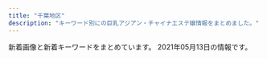 ```yaml
---
title: "千葉地区"
description: "キーワード別にの巨乳アジアン・チャイナエステ嬢情報をまとめました。"
---
```


新着画像と新着キーワードをまとめています。
2021年05月13日の情報です。

<DmmAffiliateIns />
<KeywordTable
  shops={
    [
    {
        "keywords": {},
        "name": "Flower",
        "station": "\u5343\u8449\u4e2d\u592e\u99c5\u6771\u53e3",
        "img_links": [
            "http://www.es-lime.info/images/news.jpg",
            "http://www.es-lime.info/images/menu/interior.png",
            "http://www.es-lime.info/img/rina1.jpg",
            "http://www.es-lime.info/images/int2.png",
            "http://www.es-lime.info/staff/ayumi.jpg",
            "http://www.es-lime.info/staff/megumi.jpg",
            "http://www.es-lime.info/img/yuki1.jpg",
            "http://www.es-lime.info/staff/eko.jpg",
            "http://www.es-lime.info/images/menu/staff.png",
            "http://www.es-lime.info/img/megumi1.jpg",
            "http://www.es-lime.info/images/int1.jpg",
            "http://www.es-lime.info/images/rec.jpg",
            "http://www.es-lime.info/img/miyuki1.jpg",
            "http://www.es-lime.info/images/sys.jpg",
            "http://www.es-lime.info/images/right.png",
            "http://www.es-lime.info/images/interior_t.jpg",
            "http://www.es-lime.info/img/ai1.jpg",
            "http://www.es-lime.info/images/menu/top.png",
            "http://www.es-lime.info/images/time.jpg",
            "http://www.es-lime.info/staff/miyuki.jpg",
            "http://www.es-lime.info/staff/rina.jpg",
            "http://www.es-lime.info/images/tg.png",
            "http://www.es-lime.info/images/tel.png",
            "http://www.es-lime.info/staff/yuki.jpg",
            "http://www.es-lime.info/staff/ai.jpg",
            "http://www.es-lime.info/images/staff_t.jpg",
            "http://www.es-lime.info/img/ayumi1.jpg",
            "http://www.es-lime.info/img/eko1.jpg"
        ],
        "url": "http://www.es-lime.info/"
    },
    {
        "station": "JR\u56db\u8857\u9053\u99c5\u5317\u53e3",
        "url": "http://cherry.estheya.com/",
        "img_links": [
            "http://cherry.estheya.com/css/staff/staff005-a.jpg",
            "http://cherry.estheya.com/css/nav/nav-00002.jpg",
            "http://cherry.estheya.com/css/top003.jpg",
            "http://cherry.estheya.com/css/nav/nav-0004.jpg",
            "http://cherry.estheya.com/css/nav/nav-0001.jpg",
            "http://cherry.estheya.com/css/staff/staff11-b.jpg",
            "http://cherry.estheya.com/css/staff/staff000004-a.jpg",
            "http://cherry.estheya.com/css/staff/staff07-b.jpg",
            "http://cherry.estheya.com/css/staff/staff07-a.jpg",
            "http://cherry.estheya.com/css/nav/nav-006.jpg",
            "http://cherry.estheya.com/css/staff/staff009-b.jpg",
            "http://cherry.estheya.com/css/staff/staff009-a.jpg",
            "http://cherry.estheya.com/css/staff/staff0009-c.jpg",
            "http://cherry.estheya.com/css/staff/staff07-c.jpg",
            "http://cherry.estheya.com/css/cam00001.jpg",
            "http://cherry.estheya.com/css/head01.jpg",
            "http://cherry.estheya.com/css/nav/nav-0005.jpg",
            "http://cherry.estheya.com/css/staff/staff11-c.jpg",
            "http://cherry.estheya.com/css/tel.png",
            "http://cherry.estheya.com/css/nav/nav-00003.jpg",
            "http://cherry.estheya.com/css/staff/staff11-a.jpg"
        ],
        "keywords": {
            "D": 24,
            "88": 12,
            "E": 12,
            "G": 12,
            "91": 12,
            "86": 12,
            "92": 12,
            "C": 24,
            "90": 12
        },
        "name": "\u30c1\u30a7\u30ea\u30fc"
    },
    {
        "station": "JR\u6d25\u7530\u6cbc\u99c5\u5317\u53e3",
        "url": "http://golden-time.jpn.mn/",
        "img_links": [
            "http://golden-time.jpn.mn/photos/sites/69/2019/12/2019120901533068-e1615776512845.jpg",
            "http://golden-time.jpn.mn/photos/sites/69/2021/03/2021032410092298.jpg",
            "http://golden-time.jpn.mn/photos/sites/69/2020/12/2020122203240620.jpg",
            "http://golden-time.jpn.mn/photos/sites/69/2020/05/2020053002120414.jpg",
            "http://golden-time.jpn.mn/images/side_link.jpg",
            "http://golden-time.jpn.mn/photos/sites/69/2020/09/2020091207514598.jpg",
            "http://golden-time.jpn.mn/images/top_slider02.png",
            "http://golden-time.jpn.mn/photos/sites/69/2019/12/2019120804110927.jpg",
            "http://golden-time.jpn.mn/photos/sites/69/2019/12/2019120209284771.jpg",
            "http://golden-time.jpn.mn/images/info3.jpg",
            "http://golden-time.jpn.mn/photos/sites/69/2019/12/2019120901533068.jpg",
            "http://golden-time.jpn.mn/images/link_nav02.jpg",
            "http://golden-time.jpn.mn/photos/sites/69/2019/12/2019120209284923.jpg",
            "http://golden-time.jpn.mn/photos/sites/69/2020/09/2020091207515151.jpg",
            "http://golden-time.jpn.mn/photos/sites/69/2019/12/201912060728409.jpg",
            "http://golden-time.jpn.mn/images/link_nav04.jpg",
            "http://golden-time.jpn.mn/images/sp_top.jpg",
            "http://golden-time.jpn.mn/photos/sites/69/2021/04/2021042612391498.jpg",
            "http://golden-time.jpn.mn/images/side_mobile.jpg",
            "http://golden-time.jpn.mn/images/top.png",
            "http://golden-time.jpn.mn/images/link_nav05.jpg",
            "http://golden-time.jpn.mn/images/link_nav03.jpg",
            "http://golden-time.jpn.mn/images/link_nav07.jpg",
            "http://golden-time.jpn.mn/images/link_nav06.jpg",
            "http://golden-time.jpn.mn/photos/sites/69/2019/12/2019120209284861.jpg",
            "http://golden-time.jpn.mn/photos/sites/69/2020/09/202009160836574.jpg",
            "http://golden-time.jpn.mn/images/info1.jpg",
            "http://golden-time.jpn.mn/photos/sites/69/2021/04/2021042017202961.jpg",
            "http://golden-time.jpn.mn/images/ico01.png",
            "http://golden-time.jpn.mn/photos/sites/69/2020/06/2020061808580654.jpg",
            "http://golden-time.jpn.mn/photos/sites/69/2021/04/2021042017212917.jpg",
            "http://golden-time.jpn.mn/photos/sites/69/2021/03/2021031615565242.jpg",
            "http://golden-time.jpn.mn/images/info2.jpg",
            "http://golden-time.jpn.mn/images/side_tel.jpg",
            "http://golden-time.jpn.mn/photos/sites/69/2021/03/2021032214280286.jpg",
            "http://golden-time.jpn.mn/photos/sites/69/2020/11/2020111607331079.jpg",
            "http://golden-time.jpn.mn/images/link_nav01.jpg",
            "http://golden-time.jpn.mn/photos/sites/69/2019/12/2019121206424523.jpg",
            "http://golden-time.jpn.mn/images/top_slider01.jpg",
            "http://golden-time.jpn.mn/photos/sites/69/2020/11/2020110608161178.jpg",
            "http://golden-time.jpn.mn/photos/sites/69/2021/03/2021032214275643.jpg",
            "http://golden-time.jpn.mn/photos/sites/69/2021/05/2021050316143157.jpg",
            "http://golden-time.jpn.mn/photos/sites/69/2019/12/2019122305283220.jpg"
        ],
        "name": "\u30b4\u30fc\u30eb\u30c7\u30f3\u30bf\u30a4\u30e0",
        "keywords": {
            "84": 1,
            "85": 5,
            "83": 1,
            "87": 5,
            "86": 7,
            "80": 1,
            "C": 1,
            "E": 1,
            "D": 18
        }
    },
    {
        "url": "http://www.orange-est.com/",
        "img_links": [
            "http://www.orange-est.com/images/menu/ac02.jpg",
            "http://www.orange-est.com/images/menu/esthe02.jpg",
            "http://www.orange-est.com/images/common/201209044137main.jpg",
            "http://www.orange-est.com/images/info/info02.jpg",
            "http://www.orange-est.com/images/menu/link02.jpg",
            "http://www.orange-est.com/images/menu/info02.jpg",
            "http://www.orange-est.com/images/menu/top02.jpg",
            "http://www.orange-est.com/images/common/201209044137index.jpg",
            "http://www.orange-est.com/images/girls_top.jpg",
            "http://www.orange-est.com/images/girl/gal_2012280703521609149903005.jpg",
            "http://www.orange-est.com/images/common/201209044137telephone.jpg",
            "http://www.orange-est.com/images/common/170912073106right.jpg",
            "http://www.orange-est.com/images/info/info01.jpg",
            "http://www.orange-est.com/images/girl/gal_2012090519081607502033005.jpg",
            "http://www.orange-est.com/images/girl/gal_2012090519241607501998005.jpg"
        ],
        "name": "\u30aa\u30ec\u30f3\u30b8",
        "station": "JR\u8302\u539f\u99c5\u5357\u53e3",
        "keywords": {}
    },
    {
        "name": "with you",
        "img_links": [
            "http://www.with-you.xyz/ueditor/php/upload/image/20180508/1525743921831574.png",
            "http://www.with-you.xyz/Uploads/News/6045c8ad0f0ea.jpg",
            "http://www.with-you.xyz/Public/Reception/picture/staff-bar.png",
            "http://www.with-you.xyz/Uploads/user/5aefb0da5df20.jpg",
            "http://www.with-you.xyz/Uploads/News/6098867072da3.jpg",
            "http://www.with-you.xyz/Uploads/user/5aefb12fd808d.jpg",
            "http://www.with-you.xyz/Uploads/News/606bbd0713603.jpg",
            "http://www.with-you.xyz/ueditor/php/upload/image/20180509/1525834473168892.png",
            "http://www.with-you.xyz/Uploads/News/6073afa4b26eb.jpg",
            "http://www.with-you.xyz/Uploads/News/60615e98e12fb.jpg",
            "http://www.with-you.xyz/Uploads/News/608f51cdca75d.jpg",
            "http://www.with-you.xyz/ueditor/php/upload/image/20180507/1525658576587164.png",
            "http://www.with-you.xyz/Public/Reception/picture/pick_staff6.jpg",
            "http://www.with-you.xyz/Uploads/user/5aefb1192c299.jpg",
            "http://www.with-you.xyz/ueditor/php/upload/image/20180508/1525743116677647.jpg",
            "http://www.with-you.xyz/Uploads/News/6086782d7b9b5.jpg",
            "http://www.with-you.xyz/Uploads/News/604ef9c5646ef.jpg",
            "http://www.with-you.xyz/Uploads/user/5aefb0beaf05c.jpg",
            "http://www.with-you.xyz/Uploads/News/603c771dd0d06.jpg",
            "http://www.with-you.xyz/ueditor/php/upload/image/20180507/1525658571678747.png",
            "http://www.with-you.xyz/Public/Reception/picture/news.png",
            "http://www.with-you.xyz/Uploads/News/607d2ef3102ec.jpg",
            "http://www.with-you.xyz/Uploads/News/6058318102681.jpg",
            "http://www.with-you.xyz/Uploads/News/60331355bced0.jpg"
        ],
        "keywords": {
            "\u4e73": 3
        },
        "url": "http://www.with-you.xyz/",
        "station": "JR\u5343\u8449\u99c5\u6771\u53e3"
    },
    {
        "img_links": [
            "https://sweet-honey.iest.info/images/spmainimg.jpg",
            "https://sweet-honey.iest.info/images/room6.jpg",
            "https://sweet-honey.iest.info/photos/sites/55/2021/04/202104150621320.jpg",
            "https://sweet-honey.iest.info/photos/sites/55/2021/04/2021042820395541.jpeg",
            "https://sweet-honey.iest.info/images/mainimg.jpg",
            "https://sweet-honey.iest.info/images/top.png",
            "https://sweet-honey.iest.info/photos/sites/55/2021/04/2021042820113731.jpeg",
            "https://sweet-honey.iest.info/photos/sites/55/2021/04/2021041506061576.jpg",
            "https://sweet-honey.iest.info/photos/sites/55/2021/04/2021042706342430.jpg",
            "https://sweet-honey.iest.info/images/room5.jpg",
            "https://sweet-honey.iest.info/images/room2.jpg",
            "https://sweet-honey.iest.info/images/top_sp.png",
            "https://sweet-honey.iest.info/images/room3.jpg",
            "https://sweet-honey.iest.info/images/room4.jpg",
            "https://sweet-honey.iest.info/images/pagetop.png",
            "https://sweet-honey.iest.info/images/room1.jpg",
            "https://sweet-honey.iest.info/photos/sites/55/2021/04/2021042820395638.jpeg"
        ],
        "name": "\u30b9\u30a4\u30fc\u30c8\u30cf\u30cb\u30fc",
        "url": "https://sweet-honey.iest.info/",
        "station": "\u5343\u8449\u4e2d\u592e\u99c5\u897f\u53e3",
        "keywords": {
            "86": 6,
            "83": 6,
            "85": 6,
            "D": 18
        }
    },
    {
        "keywords": {
            "D": 11,
            "E": 7
        },
        "name": "\u30af\u30aa\u30ec\u30a2",
        "station": "JR\u6728\u66f4\u6d25\u99c5\u6771\u53e3",
        "img_links": [
            "https://es-quorea.com/wp-content/themes/este/img/tel_header.png",
            "https://es-quorea.com/wp-content/uploads/2021/01/22amore.jpg",
            "https://es-quorea.com/wp-content/themes/este/img/top-img05b.png",
            "https://es-quorea.com/wp-content/themes/este/img/top-img02.png",
            "https://es-quorea.com/wp-content/themes/este/img/top-img01a.png",
            "https://es-quorea.com/wp-content/uploads/2021/01/33amore.jpg",
            "https://es-quorea.com/wp-content/themes/este/img/tel_footer.png",
            "https://es-quorea.com/wp-content/themes/este/img/call.png",
            "https://es-quorea.com/wp-content/themes/este/img/1.jpg",
            "https://es-quorea.com/wp-content/themes/este/img/top-img01b.png",
            "https://es-quorea.com/wp-content/themes/este/img/top-img05a.png",
            "https://es-quorea.com/wp-content/themes/este/img/top-img03.png",
            "https://es-quorea.com/wp-content/themes/este/img/2.jpg",
            "https://es-quorea.com/wp-content/themes/este/img/4.jpg",
            "https://es-quorea.com/wp-content/uploads/2021/01/44amore.jpg",
            "https://es-quorea.com/wp-content/uploads/2021/03/89762citeg.jpg",
            "https://es-quorea.com/wp-content/themes/este/img/3.jpg",
            "https://es-quorea.com/wp-content/uploads/2020/01/citeg.jpg"
        ],
        "url": "https://es-quorea.com/"
    },
    {
        "url": "http://www.relax-leo.com/",
        "keywords": {
            "C": 13,
            "85": 24,
            "86": 12
        },
        "img_links": [
            "http://www.relax-leo.com/files/021-02.jpg",
            "http://www.relax-leo.com/files/021.jpg",
            "http://www.relax-leo.com/img/material/gm1_rollout.png",
            "http://www.relax-leo.com/img/material/p7_ct1.png",
            "http://www.relax-leo.com/files/008-03.jpg",
            "http://www.relax-leo.com/img/material/top_t2.png",
            "http://www.relax-leo.com/thumbnails/010.jpg",
            "http://www.relax-leo.com/img/material/age.png",
            "http://www.relax-leo.com/thumbnails/009.jpg",
            "http://www.relax-leo.com/files/023-03.jpg",
            "http://www.relax-leo.com/img/top/img_service_04.png",
            "http://www.relax-leo.com/i/img/operation/img_service_02.png",
            "http://www.relax-leo.com/index4.jpg",
            "http://www.relax-leo.com/files/019.jpg",
            "http://www.relax-leo.com/img/material/att.png",
            "http://www.relax-leo.com/files/009-02.jpg",
            "http://www.relax-leo.com/files/019-03.jpg",
            "http://www.relax-leo.com/img/material/camp20201027.jpg",
            "http://www.relax-leo.com/img/material/frames.png",
            "http://www.relax-leo.com/files/021-03.jpg",
            "http://www.relax-leo.com/files/010.jpg",
            "http://www.relax-leo.com/i/img/operation/img_service_04.png",
            "http://www.relax-leo.com/thumbnails/023.jpg",
            "http://www.relax-leo.com/img/material/gm5_rollout.png",
            "http://www.relax-leo.com/i/img/operation/img_service_01.png",
            "http://www.relax-leo.com/i/img/operation/img_service_03.png",
            "http://www.relax-leo.com/files/015.jpg",
            "http://www.relax-leo.com/img/material/gm6_rollout.png",
            "http://www.relax-leo.com/files/009.jpg",
            "http://www.relax-leo.com/img/material/gm4_rollout.png",
            "http://www.relax-leo.com/thumbnails/011.jpg",
            "http://www.relax-leo.com/thumbnails/008.jpg",
            "http://www.relax-leo.com/thumbnails/015.jpg",
            "http://www.relax-leo.com/img/material/frameback.png",
            "http://www.relax-leo.com/files/019-02.jpg",
            "http://www.relax-leo.com/files/022-02.jpg",
            "http://www.relax-leo.com/img/material/p2_ct1.png",
            "http://www.relax-leo.com/img/material/p4_ct1.png",
            "http://www.relax-leo.com/thumbnails/022.jpg",
            "http://www.relax-leo.com/img/material/p5_ct1.png",
            "http://www.relax-leo.com/files/018-02.jpg",
            "http://www.relax-leo.com/img/top/img_service_02.png",
            "http://www.relax-leo.com/files/022.jpg",
            "http://www.relax-leo.com/files/009-03.jpg",
            "http://www.relax-leo.com/files/022-03.jpg",
            "http://www.relax-leo.com/img/material/top_t3.png",
            "http://www.relax-leo.com/files/015-03.jpg",
            "http://www.relax-leo.com/img/material/gm3_rollout.png",
            "http://www.relax-leo.com/files/011-02.jpg",
            "http://www.relax-leo.com/thumbnails/018.jpg",
            "http://www.relax-leo.com/img/material/gm2_rollout.png",
            "http://www.relax-leo.com/files/011-03.jpg",
            "http://www.relax-leo.com/img/material/p3_ct2.png",
            "http://www.relax-leo.com/img/material/top_t4.png",
            "http://www.relax-leo.com/files/015-02.jpg",
            "http://www.relax-leo.com/files/018.jpg",
            "http://www.relax-leo.com/files/011.jpg",
            "http://www.relax-leo.com/img/top/img_service_03.png",
            "http://www.relax-leo.com/files/023-02.jpg",
            "http://www.relax-leo.com/img/material/top_t5.png",
            "http://www.relax-leo.com/img/material/top_pickback.png",
            "http://www.relax-leo.com/files/010-03.jpg",
            "http://www.relax-leo.com/files/018-03.jpg",
            "http://www.relax-leo.com/files/008.jpg",
            "http://www.relax-leo.com/thumbnails/021.jpg",
            "http://www.relax-leo.com/thumbnails/019.jpg",
            "http://www.relax-leo.com/files/023.jpg",
            "http://www.relax-leo.com/files/008-02.jpg",
            "http://www.relax-leo.com/img/material/top_t1.png",
            "http://www.relax-leo.com/files/010-02.jpg",
            "http://www.relax-leo.com/img/top/img_service_01.png",
            "http://www.relax-leo.com/img/material/p3_ct1.png",
            "http://www.relax-leo.com/img/material/backlistbtn.png"
        ],
        "station": "\u52dd\u7530\u53f0\u99c5\u5357\u53e3",
        "name": "Leo"
    },
    {
        "station": "JR\u7a32\u6bdb\u99c5\u6771\u53e3",
        "name": "Dear",
        "url": "http://lolita.jpest.net/",
        "img_links": [
            "http://lolita.jpest.net/uploads//sites/28/2020/11/g3-2.jpg",
            "http://lolita.jpest.net/uploads//sites/28/2020/11/g2-2.jpg",
            "http://lolita.jpest.net/uploads//sites/28/2020/11/con03.jpg",
            "http://lolita.jpest.net/uploads//sites/28/2020/11/tel-1.png",
            "http://lolita.jpest.net/uploads//sites/28/2020/12/req_03.jpg",
            "http://lolita.jpest.net/uploads//sites/28/2020/11/staff.jpg",
            "http://lolita.jpest.net/uploads//sites/28/2021/03/g1.jpg",
            "http://lolita.jpest.net/uploads//sites/28/2021/04/g-1.jpg",
            "http://lolita.jpest.net/uploads//sites/28/2020/11/g2-3-225x300.jpg",
            "http://lolita.jpest.net/uploads//sites/28/2021/01/001.jpg",
            "http://lolita.jpest.net/uploads//sites/28/2020/11/con02.jpg",
            "http://lolita.jpest.net/uploads//sites/28/2021/03/g2.jpg",
            "http://lolita.jpest.net/uploads//sites/28/2020/11/home.png",
            "http://lolita.jpest.net/uploads//sites/28/2020/11/g3-2-225x300.jpg",
            "http://lolita.jpest.net/uploads//sites/28/2020/11/con01.jpg",
            "http://lolita.jpest.net/uploads//sites/28/2021/04/g.jpg",
            "http://lolita.jpest.net/uploads//sites/28/2020/11/g1-2.jpg",
            "http://lolita.jpest.net/uploads//sites/28/2021/03/g-1.jpg"
        ],
        "keywords": {}
    },
    {
        "img_links": [
            "http://www.es-bluehawai.com/files/008-02.jpg",
            "http://www.es-bluehawai.com/files/010.jpg",
            "http://www.es-bluehawai.com/images/concept.jpg",
            "http://www.es-bluehawai.com/images/coverParts.png",
            "http://www.es-bluehawai.com/files/011.jpg",
            "http://www.es-bluehawai.com/files/012.jpg",
            "http://www.es-bluehawai.com/files/009.jpg",
            "http://www.es-bluehawai.com/images/attention.png",
            "http://www.es-bluehawai.com/files/008.jpg",
            "http://www.es-bluehawai.com/files/013.jpg",
            "http://www.es-bluehawai.com/files/014-02.jpg",
            "http://www.es-bluehawai.com/images/infoSlide01.jpg",
            "http://www.es-bluehawai.com/files/010-02.jpg",
            "http://www.es-bluehawai.com/files/012-02.jpg",
            "http://www.es-bluehawai.com/files/009-02.jpg",
            "http://www.es-bluehawai.com/files/011-02.jpg",
            "http://www.es-bluehawai.com/files/013-02.jpg",
            "http://www.es-bluehawai.com/images/goback.jpg",
            "http://www.es-bluehawai.com/files/014.jpg"
        ],
        "name": "BLUE\u30cf\u30ef\u30a4",
        "station": "JR\u6d25\u7530\u6cbc\u99c5\u5317\u53e3",
        "keywords": {
            "D": 10,
            "C": 4,
            "87": 8,
            "88": 2,
            "86": 4
        },
        "url": "http://www.es-bluehawai.com/"
    },
    {
        "name": "\u685c\u6843",
        "url": "http://www.t-bell.work/",
        "img_links": [
            "http://www.t-bell.work/images/staff_t.jpg",
            "http://www.t-bell.work/img/ayumi2.jpg",
            "http://www.t-bell.work/img/riri1.jpg",
            "http://www.t-bell.work/images/line.png",
            "http://www.t-bell.work/images/news.jpg",
            "http://www.t-bell.work/images/4.jpg",
            "http://www.t-bell.work/img/ayumi1.jpg",
            "http://www.t-bell.work/img/kumi1.jpg",
            "http://www.t-bell.work/images/sys1.png",
            "http://www.t-bell.work/img/sakura1.jpg",
            "http://www.t-bell.work/images/7.jpg",
            "http://www.t-bell.work/images/3.jpg",
            "http://www.t-bell.work/images/interior1.png",
            "http://www.t-bell.work/images/12.jpg",
            "http://www.t-bell.work/img/yuki1.jpg",
            "http://www.t-bell.work/images/interior.png",
            "http://www.t-bell.work/img/kumi2.jpg",
            "http://www.t-bell.work/images/2.jpg",
            "http://www.t-bell.work/images/6.jpg",
            "http://www.t-bell.work/images/info.jpg",
            "http://www.t-bell.work/images/sys2.png",
            "http://www.t-bell.work/images/si.png",
            "http://www.t-bell.work/img/riri2.jpg",
            "http://www.t-bell.work/images/head.jpg",
            "http://www.t-bell.work/img/mayu1.jpg",
            "http://www.t-bell.work/img/kumi3.jpg",
            "http://www.t-bell.work/images/1.jpg",
            "http://www.t-bell.work/img/mayu2.jpg",
            "http://www.t-bell.work/images/9.jpg",
            "http://www.t-bell.work/images/11.jpg",
            "http://www.t-bell.work/images/5.jpg",
            "http://www.t-bell.work/images/interior_t.jpg",
            "http://www.t-bell.work/img/momo1.jpg",
            "http://www.t-bell.work/img/megumi1.jpg",
            "http://www.t-bell.work/images/8.jpg",
            "http://www.t-bell.work/img/miho1.jpg",
            "http://www.t-bell.work/images/10.jpg"
        ],
        "station": "\u4eac\u6210\u7dda\u5343\u8449\u4e2d\u592e\u99c5\u6771\u53e3",
        "keywords": {}
    },
    {
        "name": "\u5929\u4f7f\u306e\u68ee",
        "keywords": {
            "F": 16,
            "83": 16,
            "G": 16,
            "85": 16,
            "88": 32,
            "86": 32,
            "87": 96,
            "84": 48,
            "E": 64,
            "C": 40,
            "D": 128
        },
        "url": "https://tenshinomori.xyz.mn/",
        "img_links": [
            "https://tenshinomori.xyz.mn/images/room1.jpg",
            "https://tenshinomori.xyz.mn/images/s3.png",
            "https://tenshinomori.xyz.mn/images/m8.jpg",
            "https://tenshinomori.xyz.mn/photos/sites/11/2021/01/2021010815482045.jpg",
            "https://tenshinomori.xyz.mn/images/m12.jpg",
            "https://tenshinomori.xyz.mn/photos/sites/11/2020/09/2020091810504376.jpg",
            "https://tenshinomori.xyz.mn/images/m7.jpg",
            "https://tenshinomori.xyz.mn/photos/sites/11/2021/04/2021040311010754.jpg",
            "https://tenshinomori.xyz.mn/images/m13.jpg",
            "https://tenshinomori.xyz.mn/photos/sites/11/2020/11/2020110419415087.jpg",
            "https://tenshinomori.xyz.mn/images/room4.jpg",
            "https://tenshinomori.xyz.mn/photos/sites/11/2021/04/2021042010572362.jpg",
            "https://tenshinomori.xyz.mn/images/s1.png",
            "https://tenshinomori.xyz.mn/photos/sites/11/2021/04/2021040919092618.jpg",
            "https://tenshinomori.xyz.mn/photos/sites/11/2020/09/2020092918150341.jpg",
            "https://tenshinomori.xyz.mn/images/info.jpg",
            "https://tenshinomori.xyz.mn/photos/sites/11/2021/04/2021040311010666.jpg",
            "https://tenshinomori.xyz.mn/images/s_pick.png",
            "https://tenshinomori.xyz.mn/images/s_link.png",
            "https://tenshinomori.xyz.mn/photos/sites/11/2020/08/2020082801351383.jpg",
            "https://tenshinomori.xyz.mn/photos/sites/11/2020/09/2020091111050813.jpg",
            "https://tenshinomori.xyz.mn/images/room2.jpg",
            "https://tenshinomori.xyz.mn/photos/sites/11/2020/12/2020121613443586.jpg",
            "https://tenshinomori.xyz.mn/images/s_massage.png",
            "https://tenshinomori.xyz.mn/images/m14.jpg",
            "https://tenshinomori.xyz.mn/images/m15.jpg",
            "https://tenshinomori.xyz.mn/photos/sites/11/2020/09/2020091810504376-e1600835665263.jpg",
            "https://tenshinomori.xyz.mn/images/s_staff.png",
            "https://tenshinomori.xyz.mn/images/room3.jpg",
            "https://tenshinomori.xyz.mn/images/s_news.png",
            "https://tenshinomori.xyz.mn/images/m9.jpg",
            "https://tenshinomori.xyz.mn/images/top.png",
            "https://tenshinomori.xyz.mn/images/m10.jpg",
            "https://tenshinomori.xyz.mn/images/mobile.jpg",
            "https://tenshinomori.xyz.mn/photos/sites/11/2021/04/2021042614492347.jpg",
            "https://tenshinomori.xyz.mn/photos/sites/11/2021/02/2021021814154555.jpg",
            "https://tenshinomori.xyz.mn/images/m11.jpg",
            "https://tenshinomori.xyz.mn/photos/sites/11/2020/12/2020121016271562.jpg",
            "https://tenshinomori.xyz.mn/photos/sites/11/2021/02/2021022516063829.jpg"
        ],
        "station": "JR\u6d25\u7530\u6cbc\u99c5\u5317\u53e3"
    },
    {
        "station": "\u52dd\u7530\u53f0\u99c5\u5357\u53e3",
        "keywords": {},
        "url": "http://iyashinokoi.este88.com/",
        "name": "\u7652\u3057\u306e\u604b",
        "img_links": [
            "http://iyashinokoi.este88.com/images/kp3.png",
            "http://iyashinokoi.este88.com/gals/norika1.jpg",
            "http://iyashinokoi.este88.com/img/r02.jpg",
            "http://iyashinokoi.este88.com/img/r04.jpg",
            "http://iyashinokoi.este88.com/gals/risa1.jpg",
            "http://iyashinokoi.este88.com/images/qr.jpg",
            "http://iyashinokoi.este88.com/gals/yuyu1.jpg",
            "http://iyashinokoi.este88.com/img/r01.jpg",
            "http://iyashinokoi.este88.com/images/acc03.jpg",
            "http://iyashinokoi.este88.com/img/r03.jpg",
            "http://iyashinokoi.este88.com/gals/miki1.jpg",
            "http://iyashinokoi.este88.com/images/kp1.png",
            "http://iyashinokoi.este88.com/images/kp2.png",
            "http://iyashinokoi.este88.com/images/acc01.jpg",
            "http://iyashinokoi.este88.com/img/r05.jpg",
            "http://iyashinokoi.este88.com/images/acc02.jpg",
            "http://iyashinokoi.este88.com/images/info.png",
            "http://iyashinokoi.este88.com/gals/cizuka1.jpg",
            "http://iyashinokoi.este88.com/images/acc04.jpg",
            "http://iyashinokoi.este88.com/gals/nana1.jpg"
        ]
    },
    {
        "station": "\u52dd\u7530\u53f0\u99c5\u5357\u53e3",
        "name": "\u611b",
        "img_links": [
            "http://ai.es-relax.info/gals/aya2.jpg",
            "http://ai.es-relax.info/images/info (2).jpg",
            "http://ai.es-relax.info/gals/yui2.jpg",
            "http://ai.es-relax.info/gals/ayumi2.jpg",
            "http://ai.es-relax.info/images/info (4).jpg",
            "http://ai.es-relax.info/gals/remi2.jpg",
            "http://ai.es-relax.info/gals/natumi1.jpg",
            "http://ai.es-relax.info/gals/aya1.jpg",
            "http://ai.es-relax.info/images/kp2.jpg",
            "http://ai.es-relax.info/gals/mimi1.jpg",
            "http://ai.es-relax.info/images/kp.jpg",
            "http://ai.es-relax.info/images/qr.jpg",
            "http://ai.es-relax.info/gals/mimi2.jpg",
            "http://ai.es-relax.info/images/info (3).jpg",
            "http://ai.es-relax.info/gals/remi1.jpg",
            "http://ai.es-relax.info/gals/natumi2.jpg",
            "http://ai.es-relax.info/images/info (1).jpg",
            "http://ai.es-relax.info/gals/ayumi1.jpg",
            "http://ai.es-relax.info/gals/yui1.jpg"
        ],
        "keywords": {},
        "url": "http://ai.es-relax.info/"
    },
    {
        "keywords": {},
        "station": "JR\u4e94\u4e95\u99c5\u6771\u53e3",
        "name": "\u9759\u5fc3\u5802\uff5e\u30bb\u30a4\u30b7\u30f3\u30c9\u30a6\uff5e",
        "url": "http://www.es-goi.click/",
        "img_links": [
            "http://www.es-goi.click/images/info.jpg",
            "http://www.es-goi.click/images/3.jpg",
            "http://www.es-goi.click/img/hana1.jpg",
            "http://www.es-goi.click/images/2.jpg",
            "http://www.es-goi.click/images/sys1.jpg",
            "http://www.es-goi.click/images/head.jpg",
            "http://www.es-goi.click/images/int1.jpg",
            "http://www.es-goi.click/images/mobile.jpg",
            "http://www.es-goi.click/images/1.jpg",
            "http://www.es-goi.click/images/sys5.jpg",
            "http://www.es-goi.click/img/yuri1.jpg",
            "http://www.es-goi.click/images/int2.jpg",
            "http://www.es-goi.click/images/tr.jpg",
            "http://www.es-goi.click/images/staff_t.jpg",
            "http://www.es-goi.click/images/sys3.jpg",
            "http://www.es-goi.click/images/sys2.jpg",
            "http://www.es-goi.click/images/4.jpg",
            "http://www.es-goi.click/img/rika1.jpg",
            "http://www.es-goi.click/images/sys4.jpg",
            "http://www.es-goi.click/images/news.jpg",
            "http://www.es-goi.click/images/interior_t.jpg",
            "http://www.es-goi.click/img/emi1.jpg",
            "http://www.es-goi.click/images/line.jpg"
        ]
    },
    {
        "name": "\u7a32\u6bdb \u7a76\u6975\u30e9\u30a6\u30a1\u30fc\u30ba",
        "station": "JR\u7a32\u6bdb\u99c5\u897f\u53e3",
        "img_links": [],
        "url": "http://suijyonohana.oks.bz/",
        "keywords": {}
    },
    {
        "keywords": {
            "87": 2,
            "E": 3,
            "C": 1,
            "88": 2,
            "86": 2,
            "D": 2
        },
        "name": "\u5929\u4f7f\u697d\u5712",
        "url": "http://sara.xyz.mn/",
        "station": "\u5343\u8449\u4e2d\u592e\u99c5",
        "img_links": [
            "http://sara.xyz.mn/photos/sites/108/2019/10/2019100108375699.jpg",
            "http://sara.xyz.mn/images/staffs.png",
            "http://sara.xyz.mn/images/s_face.jpg",
            "http://sara.xyz.mn/images/s_news.jpg",
            "http://sara.xyz.mn/photos/sites/108/2019/10/2019100108375817.jpg",
            "http://sara.xyz.mn/photos/sites/108/2019/10/201910010837567.jpg",
            "http://sara.xyz.mn/images/s_pick.jpg",
            "http://sara.xyz.mn/images/end1.jpg",
            "http://sara.xyz.mn/photos/sites/108/2021/04/2021040105285767.jpg",
            "http://sara.xyz.mn/images/s_info.jpg",
            "http://sara.xyz.mn/images/nbj3.jpg",
            "http://sara.xyz.mn/images/s_staff.jpg",
            "http://sara.xyz.mn/photos/sites/108/2019/11/201911100438444.jpg",
            "http://sara.xyz.mn/images/1.jpg",
            "http://sara.xyz.mn/images/top1.jpg",
            "http://sara.xyz.mn/images/top.jpg",
            "http://sara.xyz.mn/photos/sites/108/2019/10/2019100108375747.jpg",
            "http://sara.xyz.mn/images/mobile.jpg"
        ]
    },
    {
        "name": "\u8309\u8389\u82b1",
        "keywords": {
            "D": 2,
            "86": 2
        },
        "img_links": [
            "http://massage-est.net/images/nav-004.png",
            "http://massage-est.net/images/cg05.jpg",
            "http://massage-est.net/images/nav-002.png",
            "http://massage-est.net/images/no.png",
            "http://massage-est.net/images/cg02.jpg",
            "http://massage-est.net/images/nav-006.png",
            "http://massage-est.net/images/tel.png",
            "http://massage-est.net/images/nav-003.png",
            "http://massage-est.net/images/nav-001.png",
            "http://massage-est.net/images/nav-005.png"
        ],
        "url": "http://massage-est.net/",
        "station": "JR\u516b\u5e61\u5bbf\u99c5\u897f\u53e3"
    },
    {
        "img_links": [
            "http://tsukinokoi.tyo.ac/images/info1.png",
            "http://tsukinokoi.tyo.ac/images/new.png",
            "http://tsukinokoi.tyo.ac/images/s_pick.png",
            "http://tsukinokoi.tyo.ac/images/top.png",
            "http://tsukinokoi.tyo.ac/images/s_news.png",
            "http://tsukinokoi.a1.tyo.ac/upload/sites/10/2016/12/staff1-280x411.jpg",
            "http://tsukinokoi.a1.tyo.ac/upload/sites/10/2016/12/staff2-280x411.jpg",
            "http://tsukinokoi.a1.tyo.ac/upload/sites/10/2016/12/staff2.jpg",
            "http://tsukinokoi.a1.tyo.ac/upload/sites/10/2016/12/staff1.jpg",
            "http://tsukinokoi.tyo.ac/images/s_staff.png"
        ],
        "keywords": {
            "C": 7
        },
        "name": "\u6708\u306e\u604b",
        "url": "http://tsukinokoi.tyo.ac/",
        "station": "\u4eac\u6210\u81fc\u4e95\u99c5\u5317\u53e3"
    },
    {
        "keywords": {},
        "img_links": [
            "http://chiba-sapphire.net/images/b-qr.png",
            "http://chiba-sapphire.net/images/side-info.png",
            "http://chiba-sapphire.net/images/cam.png",
            "http://chiba-sapphire.net/images/index-enter.png",
            "http://chiba-sapphire.net/images/bar-interior.png",
            "http://chiba-sapphire.net/staff/s-risa.jpg",
            "http://chiba-sapphire.net/images/c-top.png",
            "http://chiba-sapphire.net/images/c-staff.png",
            "http://chiba-sapphire.net/staff/s-miyu.jpg",
            "http://chiba-sapphire.net/staff/s-eri.jpg",
            "http://chiba-sapphire.net/images/copyright.png",
            "http://chiba-sapphire.net/images/side-twitter.png",
            "http://chiba-sapphire.net/images/b-taisaku.png",
            "http://chiba-sapphire.net/staff/s-aya.jpg",
            "http://chiba-sapphire.net/images/bar-staff.png",
            "http://chiba-sapphire.net/images/kazari.png",
            "http://chiba-sapphire.net/images/c-interior.png"
        ],
        "station": "\u5343\u8449\u4e2d\u592e\u99c5\u897f\u53e3",
        "url": "http://chiba-sapphire.net/",
        "name": "\u30b5\u30d5\u30a1\u30a4\u30a2"
    },
    {
        "keywords": {
            "D": 8,
            "86": 5,
            "C": 3,
            "88": 1,
            "85": 3,
            "E": 1,
            "87": 4
        },
        "station": "JR\u6771\u91d1\u99c5\u6771\u53e3",
        "img_links": [
            "http://www.suisen.masg.info/images/shop/shop01.jpg",
            "http://www.suisen.masg.info/images/r1.jpg",
            "http://www.suisen.masg.info/files/007-02.jpg",
            "http://www.suisen.masg.info/files/005-03.jpg",
            "http://www.suisen.masg.info/files/008.jpg",
            "http://www.suisen.masg.info/files/002-03.jpg",
            "http://www.suisen.masg.info/images/shop/shop03.jpg",
            "http://www.suisen.masg.info/files/008-03.jpg",
            "http://www.suisen.masg.info/images/bj2.jpg",
            "http://www.suisen.masg.info/files/002.jpg",
            "http://www.suisen.masg.info/files/005.jpg",
            "http://www.suisen.masg.info/files/002-02.jpg",
            "http://www.suisen.masg.info/images/r5.jpg",
            "http://www.suisen.masg.info/images/top.png",
            "http://www.suisen.masg.info/files/009-02.jpg",
            "http://www.suisen.masg.info/files/005-02.jpg",
            "http://www.suisen.masg.info/files/003.jpg",
            "http://www.suisen.masg.info/files/006-02.jpg",
            "http://www.suisen.masg.info/files/011.jpg",
            "http://www.suisen.masg.info/images/face.png",
            "http://www.suisen.masg.info/files/004-03.jpg",
            "http://www.suisen.masg.info/files/014-02.jpg",
            "http://www.suisen.masg.info/files/010-02.jpg",
            "http://www.suisen.masg.info/images/shop/shop02.jpg",
            "http://www.suisen.masg.info/files/011-03.jpg",
            "http://www.suisen.masg.info/files/007-03.jpg",
            "http://www.suisen.masg.info/files/006.jpg",
            "http://www.suisen.masg.info/files/009-03.jpg",
            "http://www.suisen.masg.info/images/end.png",
            "http://www.suisen.masg.info/files/014-03.jpg",
            "http://www.suisen.masg.info/files/004-02.jpg",
            "http://www.suisen.masg.info/files/010.jpg",
            "http://www.suisen.masg.info/files/014.jpg",
            "http://www.suisen.masg.info/images/news.png",
            "http://www.suisen.masg.info/files/003-02.jpg",
            "http://www.suisen.masg.info/images/r4.jpg",
            "http://www.suisen.masg.info/files/011-02.jpg",
            "http://www.suisen.masg.info/files/008-02.jpg",
            "http://www.suisen.masg.info/files/010-03.jpg",
            "http://www.suisen.masg.info/images/r2.jpg",
            "http://www.suisen.masg.info/files/013-02.jpg",
            "http://www.suisen.masg.info/images/shop/shop04.jpg",
            "http://www.suisen.masg.info/files/003-03.jpg",
            "http://www.suisen.masg.info/files/004.jpg",
            "http://www.suisen.masg.info/files/012-02.jpg",
            "http://www.suisen.masg.info/files/006-03.jpg",
            "http://www.suisen.masg.info/files/013-03.jpg",
            "http://www.suisen.masg.info/files/009.jpg",
            "http://www.suisen.masg.info/files/013.jpg",
            "http://www.suisen.masg.info/files/012-03.jpg",
            "http://www.suisen.masg.info/images/pick.png",
            "http://www.suisen.masg.info/images/s_staff.png",
            "http://www.suisen.masg.info/files/007.jpg",
            "http://www.suisen.masg.info/files/012.jpg",
            "http://www.suisen.masg.info/images/s_link.png"
        ],
        "name": "\u6c34\u4ed9",
        "url": "http://www.suisen.masg.info/"
    },
    {
        "keywords": {
            "E": 4,
            "86": 7,
            "D": 3
        },
        "name": "Fairy",
        "station": "JR\u5e55\u5f35\u672c\u90f7\u99c5\u5357\u53e3",
        "img_links": [
            "http://relax-massage.red/images/cg03.jpg",
            "http://relax-massage.red/images/cg05.jpg",
            "http://relax-massage.red/images/evetop.png",
            "http://relax-massage.red/images/sruru.jpg",
            "http://relax-massage.red/images/precau.png",
            "http://relax-massage.red/images/cg01.jpg",
            "http://relax-massage.red/images/staff_s.png",
            "http://relax-massage.red/images/cg02.jpg",
            "http://relax-massage.red/images/cg07.jpg",
            "http://relax-massage.red/images/cg08.jpg",
            "http://relax-massage.red/images/cg04.jpg",
            "http://relax-massage.red/images/rec.png",
            "http://relax-massage.red/images/news.png",
            "http://relax-massage.red/images/top.png"
        ],
        "url": "http://relax-massage.red/"
    },
    {
        "url": "http://flower-esthe.net/",
        "keywords": {
            "86": 3,
            "D": 2,
            "E": 2,
            "88": 1,
            "87": 1,
            "C": 1
        },
        "img_links": [
            "http://flower-esthe.net/img/st4.jpg",
            "http://flower-esthe.net/img/st2.jpg",
            "http://flower-esthe.net/img/t4.jpg",
            "http://flower-esthe.net/img/t6.jpg",
            "http://flower-esthe.net/img/st8.jpg",
            "http://flower-esthe.net/img/top1.jpg",
            "http://flower-esthe.net/img/r2.jpg",
            "http://flower-esthe.net/img/st6.jpg",
            "http://flower-esthe.net/img/sm.jpg",
            "http://flower-esthe.net/img/no.png",
            "http://flower-esthe.net/img/st7.jpg",
            "http://flower-esthe.net/img/f1.jpg",
            "http://flower-esthe.net/img/stt1.jpg",
            "http://flower-esthe.net/img/stt3.jpg",
            "http://flower-esthe.net/img/t2.jpg",
            "http://flower-esthe.net/img/r1.jpg",
            "http://flower-esthe.net/img/t1.jpg",
            "http://flower-esthe.net/img/noo.png",
            "http://flower-esthe.net/img/r4.jpg",
            "http://flower-esthe.net/img/t3.jpg",
            "http://flower-esthe.net/img/r3.jpg",
            "http://flower-esthe.net/img/st3.jpg",
            "http://flower-esthe.net/img/st1.jpg",
            "http://flower-esthe.net/img/nosta.jpg",
            "http://flower-esthe.net/img/t5.jpg"
        ],
        "name": "\u30b7\u30fc\u30af\u30ec\u30c3\u30c8\u30c7\u30fc\u30c8",
        "station": "\u516b\u5343\u4ee3\u53f0\u99c5\u897f\u53e3"
    },
    {
        "station": "\u5317\u7fd2\u5fd7\u91ce\u99c5",
        "img_links": [
            "http://xn--cckzerb5br7a.net/images/cg03.jpg",
            "http://xn--cckzerb5br7a.net/images/cg05.jpg",
            "http://xn--cckzerb5br7a.net/images/cg01.jpg",
            "http://xn--cckzerb5br7a.net/images/cg04.jpg",
            "http://xn--cckzerb5br7a.net/images/bj3.jpg",
            "http://xn--cckzerb5br7a.net/images/cg02.jpg"
        ],
        "keywords": {
            "86": 3,
            "E": 2,
            "85": 1,
            "87": 1,
            "D": 3
        },
        "url": "http://xn--cckzerb5br7a.net/",
        "name": "\u685c"
    },
    {
        "station": "\u9577\u6d66\u99c5\u5357\u53e3",
        "keywords": {},
        "img_links": [
            "http://sakura.refle.shop/wp-content/uploads/2021/02/8bfc95f3196ddfdafdcbf1188a8042e-576x1024.jpg",
            "http://sakura.refle.shop/wp-content/uploads/2021/02/u30667598442406118055fm26gp0.jpg",
            "http://sakura.refle.shop/wp-content/uploads/2021/02/011e151d3ba49801a74fe2b21ee48dc-576x1024.jpg",
            "http://sakura.refle.shop/wp-content/uploads/2021/02/fc01b0ad57f84753c67f9cbd1c39504-400x500.jpg",
            "http://sakura.refle.shop/wp-content/uploads/2021/02/u12114886473059552891fm26gp0.jpg",
            "http://sakura.refle.shop/wp-content/uploads/2021/02/28259450e36792ab9dc1c91eedf249b-576x1024.jpg",
            "http://www.aqut.sakura.ne.jp/sakura/wp-content/uploads/2021/02/980x450.jpg",
            "http://sakura.refle.shop/wp-content/uploads/2021/02/fc01b0ad57f84753c67f9cbd1c39504-576x1024.jpg",
            "http://sakura.refle.shop/wp-content/uploads/2021/03/980x550-1-1.jpg",
            "http://sakura.refle.shop/wp-content/uploads/2021/02/srchttp___b-ssl.duitang.com_uploads_item_201707_09_20170709133530_RZM8K.jpeg",
            "http://sakura.refle.shop/wp-content/uploads/2021/02/0ea1abb694e5c2ac70d0c9d9ba0fc0d-576x1024.jpg",
            "http://sakura.refle.shop/wp-content/uploads/2021/02/5f3cb976bbb21a5669ff6bd1665841c-576x1024.jpg",
            "http://sakura.refle.shop/wp-content/uploads/2021/02/u12114886473059552891fm26gp0-400x500.jpg",
            "http://sakura.refle.shop/wp-content/uploads/2021/02/8b0ef78fc6219c9d52b8cd277fcf96f-576x1024.jpg",
            "http://www.aqut.sakura.ne.jp/sakura/wp-content/uploads/2021/02/640x905.jpg"
        ],
        "name": "\u685c",
        "url": "http://sakura.refle.shop/"
    },
    {
        "station": "JR\u6210\u7530\u99c5\u6771\u53e3",
        "name": "\u3055\u304f\u3089",
        "url": "http://sakura-es.biz",
        "keywords": {},
        "img_links": [
            "http://sakura-es.biz/images/mobile.jpg",
            "http://sakura-es.biz/images/s-1.jpg",
            "http://sakura-es.biz/images/r3.jpg",
            "http://sakura-es.biz/images/r1.jpg",
            "http://sakura-es.biz/images/top.png",
            "http://sakura-es.biz/images/staffr.jpg",
            "http://sakura-es.biz/images/bottom.jpg",
            "http://sakura-es.biz/images/s-3.jpg",
            "http://sakura-es.biz/images/s-2.jpg"
        ]
    },
    {
        "name": "\u30eb\u30d3\u30fc",
        "img_links": [],
        "url": "http://estela-spa.ests.jp/",
        "keywords": {},
        "station": "\u5343\u8449\u4e2d\u592e\u99c5\u897f\u53e3"
    },
    {
        "name": "\u732b\u3061\u3083\u3093",
        "station": "\u5343\u8449\u4e2d\u592e\u99c5\u897f\u53e3",
        "img_links": [
            "http://guyutie.xyz/uploads/210423/1-210423100551V0.jpg",
            "http://guyutie.xyz/index_files/room3.jpg",
            "http://guyutie.xyz/uploads/210423/1-2104231005135E.jpg",
            "http://guyutie.xyz/index_files/room4.jpg",
            "http://guyutie.xyz/uploads/210423/1-210423100539134.jpg",
            "http://guyutie.xyz/uploads/210423/1-2104231005262O.jpg",
            "http://guyutie.xyz/index_files/room1.jpg",
            "http://guyutie.xyz/index_files/room2.jpg"
        ],
        "url": "http://guyutie.xyz/",
        "keywords": {
            "E": 8,
            "D": 4,
            "92": 8,
            "88": 4,
            "F": 4,
            "90": 4
        }
    },
    {
        "keywords": {
            "C": 2,
            "86": 4,
            "D": 1,
            "E": 2,
            "87": 1
        },
        "name": "\u5c0f\u60aa\u9b54",
        "station": "\u516b\u5343\u4ee3\u53f0\u99c5\u897f\u53e3",
        "url": "http://beauty-est.xyz/",
        "img_links": [
            "http://beauty-est.xyz/img/noo.png",
            "http://beauty-est.xyz/img/t2.jpg",
            "http://beauty-est.xyz/img/t6.jpg",
            "http://beauty-est.xyz/img/stt1.jpg",
            "http://beauty-est.xyz/img/f1.jpg",
            "http://beauty-est.xyz/img/sm.jpg",
            "http://beauty-est.xyz/img/stt3.jpg",
            "http://beauty-est.xyz/img/st3.jpg",
            "http://beauty-est.xyz/img/t1.jpg",
            "http://beauty-est.xyz/img/st5.jpg",
            "http://beauty-est.xyz/img/t4.jpg",
            "http://beauty-est.xyz/img/top.jpg",
            "http://beauty-est.xyz/img/st1.jpg",
            "http://beauty-est.xyz/img/t5.jpg",
            "http://beauty-est.xyz/img/st2.jpg",
            "http://beauty-est.xyz/img/nosta.jpg",
            "http://beauty-est.xyz/img/st4.jpg",
            "http://beauty-est.xyz/img/no.png",
            "http://beauty-est.xyz/img/t3.jpg"
        ]
    },
    {
        "url": "http://utopia.relax-good.com/",
        "name": "utopia \uff5e\u30e6\u30fc\u30c8\u30d4\u30a2\uff5e",
        "station": "JR\u6d25\u7530\u6cbc\u99c5\u5317\u53e3",
        "img_links": [
            "http://utopia.relax-good.com/img/cast/miyu-01.jpg",
            "http://utopia.relax-good.com/img/cast/mina-01.jpg",
            "http://utopia.relax-good.com/img/line_mark.png",
            "http://utopia.relax-good.com/img/cast/miya-01.jpg",
            "http://utopia.relax-good.com/img/cast/momo-01.jpg",
            "https://scdn.line-apps.com/n/line_add_friends/btn/ja.png",
            "http://utopia.relax-good.com/img/cast/rina-02.jpg",
            "http://utopia.relax-good.com/img/cast/nana-01.jpg",
            "https://qr-official.line.me/sid/M/vig0320r.png",
            "http://utopia.relax-good.com/img/cast/mari-02.jpg",
            "http://utopia.relax-good.com/img/cast/kaori-02.jpg",
            "http://utopia.relax-good.com/img/interior/lobby.jpg",
            "http://utopia.relax-good.com/img/cast/yuki-01.jpg",
            "http://utopia.relax-good.com/img/cast/emi-01.jpg",
            "http://utopia.relax-good.com/img/banners/20161121110248_DHQPVQBC_UXZGZTLA.jpg",
            "http://utopia.relax-good.com/img/cast/uc.jpg",
            "http://utopia.relax-good.com/img/cast/aki-02.jpg",
            "http://utopia.relax-good.com/img/cast/rumi-05.jpg",
            "http://menlog.net/link/menlog8831.jpg",
            "http://utopia.relax-good.com/img/cast/akane-01.jpg",
            "http://utopia.relax-good.com/img/cast/natsumi-02.jpg"
        ],
        "keywords": {}
    },
    {
        "keywords": {
            "86": 1,
            "87": 3,
            "D": 4
        },
        "name": "\u691b \uff5e\u3082\u307f\u3058\uff5e",
        "img_links": [
            "http://www.oggi.relaxmens.com/img/top01.png",
            "http://www.oggi.relaxmens.com/img/nav-003.png",
            "http://www.oggi.relaxmens.com/img/nav-002.png",
            "http://www.oggi.relaxmens.com/img/nav-001.png",
            "http://www.oggi.relaxmens.com/img/nav-005.png",
            "http://www.oggi.relaxmens.com/files/001.jpg",
            "http://www.oggi.relaxmens.com/img/nav-004.png",
            "http://www.oggi.relaxmens.com/files/017.jpg",
            "http://www.oggi.relaxmens.com/img/nav-006.png",
            "http://www.oggi.relaxmens.com/files/015.jpg",
            "http://www.oggi.relaxmens.com/img/stb.jpg",
            "http://www.oggi.relaxmens.com/img/stt.jpg",
            "http://www.oggi.relaxmens.com/files/016.jpg",
            "http://www.oggi.relaxmens.com/img/tel.png"
        ],
        "station": "JR\u7a32\u6bdb\u99c5\u6771\u53e3",
        "url": "http://www.oggi.relaxmens.com/"
    },
    {
        "keywords": {},
        "img_links": [
            "http://aroma-massage.tokyo/css/staff/staff05.png",
            "http://aroma-massage.tokyo/css/m-top-right04.jpg",
            "http://aroma-massage.tokyo/css/staff/staff07.png",
            "http://aroma-massage.tokyo/css/m-right.jpg",
            "http://aroma-massage.tokyo/css/staff/staff06.png",
            "http://aroma-massage.tokyo/css/m-yejiao.jpg",
            "http://aroma-massage.tokyo/css/m-top-right02.jpg",
            "http://aroma-massage.tokyo/css/staff/staff03.png",
            "http://aroma-massage.tokyo/css/staff/staff08.png",
            "http://aroma-massage.tokyo/css/m-left.jpg",
            "http://aroma-massage.tokyo/css/staff/staff12.png",
            "http://aroma-massage.tokyo/images/call.png",
            "http://aroma-massage.tokyo/css/m-top02.jpg",
            "http://aroma-massage.tokyo/css/staff/staff09.png",
            "http://aroma-massage.tokyo/css/m-top-right01.jpg",
            "http://aroma-massage.tokyo/css/m-top-right03.jpg",
            "http://aroma-massage.tokyo/css/top-left01.jpg",
            "http://aroma-massage.tokyo/css/m-head.jpg"
        ],
        "url": "http://aroma-massage.tokyo/",
        "station": "JR\u7a32\u6bdb\u99c5\u6771\u53e3",
        "name": "\u685c\u82b1"
    },
    {
        "name": "\u685c",
        "station": "JR\u56db\u8857\u9053\u99c5\u5317\u53e3",
        "url": "http://www.sakura-relax.xyz/",
        "img_links": [
            "http://www.sakura-relax.xyz/photo_news/upimg/722845f04113e12e26_0.jpg",
            "http://www.sakura-relax.xyz/files/034.jpg",
            "http://www.sakura-relax.xyz/images/b-tel.png",
            "http://www.sakura-relax.xyz/files/034-02.jpg",
            "http://www.sakura-relax.xyz/images/m4.jpg",
            "http://www.sakura-relax.xyz/images/rsubt1.png",
            "http://www.sakura-relax.xyz/images/rsubt5.png",
            "http://www.sakura-relax.xyz/photo_news/upimg/779835eabd0b716dfc_0.jpg",
            "http://www.sakura-relax.xyz/images/m1.jpg",
            "http://www.sakura-relax.xyz/files/033.jpg",
            "http://www.sakura-relax.xyz/photo_news/upimg/72004608f828daf47e_0.jpg",
            "http://www.sakura-relax.xyz/files/031-02.jpg",
            "http://www.sakura-relax.xyz/photo_news/upimg/827105ecc9fb6cdf66_0.jpg",
            "http://www.sakura-relax.xyz/photo_news/upimg/826735f59e51ce9198_0.jpg",
            "http://www.sakura-relax.xyz/photo_news/upimg/215885f1a37aac2e3e_0.jpg",
            "http://www.sakura-relax.xyz/images/rsubt4.png",
            "http://www.sakura-relax.xyz/images/rsubt3.png",
            "http://www.sakura-relax.xyz/files/030.jpg",
            "http://www.sakura-relax.xyz/images/slider-img002.jpg",
            "http://www.sakura-relax.xyz/images/tel2.png",
            "http://www.sakura-relax.xyz/photo_news/upimg/540985f71445468556_0.jpg",
            "http://www.sakura-relax.xyz/images/m6.jpg",
            "http://www.sakura-relax.xyz/files/032-02.jpg",
            "http://www.sakura-relax.xyz/images/m3.jpg",
            "http://www.sakura-relax.xyz/images/rsubt2.png",
            "http://www.sakura-relax.xyz/photo_news/upimg/190185eb4f804163a1_0.jpg",
            "http://www.sakura-relax.xyz/images/m2.jpg",
            "http://www.sakura-relax.xyz/images/rsubt7.png",
            "http://www.sakura-relax.xyz/files/030-02.jpg",
            "http://www.sakura-relax.xyz/images/b-online.png",
            "http://www.sakura-relax.xyz/images/slider-img001.jpg",
            "http://www.sakura-relax.xyz/files/031.jpg",
            "http://www.sakura-relax.xyz/files/011-02.jpg",
            "http://www.sakura-relax.xyz/files/033-02.jpg",
            "http://www.sakura-relax.xyz/files/032.jpg",
            "http://www.sakura-relax.xyz/files/011.jpg",
            "http://www.sakura-relax.xyz/photo_news/upimg/96987600678235ec58_0.jpg",
            "http://www.sakura-relax.xyz/images/rsubt6.png"
        ],
        "keywords": {
            "90": 8,
            "D": 24,
            "87": 24,
            "89": 16,
            "E": 24,
            "\u4e73": 12,
            "\u30bb\u30af\u30b7\u30fc": 6,
            "\u5de8\u4e73": 12
        }
    },
    {
        "station": "JR\u7a32\u6bdb\u99c5\u6771\u53e3",
        "keywords": {
            "F": 1,
            "88": 1
        },
        "url": "http://rosabella.red/",
        "name": "\u9e97\u3046\u3089\u3089",
        "img_links": [
            "http://rosabella.red/_src/55499826/wechatimg1114.jpg",
            "http://rosabella.red/_src/53575325/3361616039248_.pic.jpg",
            "http://rosabella.red/_src/56057635/wechatimg1771.jpg",
            "http://rosabella.red/_src/40198080/s_face.jpg",
            "http://rosabella.red/_src/40198093/wx00020615-171913%402x.png",
            "http://rosabella.red/_src/53575335/3361616039248_.pic.jpg",
            "http://rosabella.red/_src/40198029/s_pick.jpg",
            "http://rosabella.red/_src/40198143/s_staff01.jpg",
            "http://rosabella.red/_src/40198025/download-5.jpg",
            "http://rosabella.red/_src/40198073/s_pick.jpg",
            "http://rosabella.red/_src/40198015/download.jpg",
            "http://rosabella.red/_src/53575326/3361616039248_.pic.jpg",
            "http://rosabella.red/_src/52706170/wechatimg206.jpg",
            "http://rosabella.red/_src/40198014/sign.png",
            "http://rosabella.red/_src/40198600/wechatimg1114.jpg",
            "http://rosabella.red/_src/54543243/wechatimg568.jpg",
            "http://rosabella.red/_src/53868767/wechatimg1084.jpg",
            "http://rosabella.red/_src/55499824/wechatimg1114.jpg",
            "http://rosabella.red/_src/53575246/3361616039248_.pic.jpg",
            "http://rosabella.red/_src/53575336/3361616039248_.pic.jpg",
            "http://rosabella.red/_src/50390306/wechatimg1084.jpg",
            "http://rosabella.red/_src/40198090/s_info.jpg",
            "http://rosabella.red/_src/40198601/wechatimg1114.jpg",
            "http://rosabella.red/_src/40198162/s_face.jpg",
            "http://rosabella.red/_src/40198220/s_info.jpg",
            "http://rosabella.red/_src/54543221/wechatimg568.jpg",
            "http://rosabella.red/_src/40198189/s_face.jpg",
            "http://rosabella.red/_src/40198165/s_info.jpg",
            "http://rosabella.red/_src/40198195/wx00020615-171913%402x.png",
            "http://rosabella.red/_src/54543242/wechatimg568.jpg",
            "http://rosabella.red/_src/52706193/wechatimg1771.jpg",
            "http://rosabella.red/_src/40198062/s_info.jpg",
            "http://rosabella.red/_src/40198019/download-2.jpg",
            "http://rosabella.red/_src/40198598/wechatimg1114.jpg",
            "http://rosabella.red/_src/56057732/wechatimg1771.jpg",
            "http://rosabella.red/_src/40198186/s_pick.jpg",
            "http://rosabella.red/_src/55497169/wechatimg1114.jpg",
            "http://rosabella.red/_src/40198065/wx00020615-171913%402x.png",
            "http://rosabella.red/_src/40198168/wx00020615-171913%402x.png",
            "http://rosabella.red/_src/40198159/s_pick.jpg",
            "http://rosabella.red/_src/54543244/wechatimg568.jpg",
            "http://rosabella.red/_src/40198021/download-3.jpg",
            "http://rosabella.red/_src/40198023/download-4.jpg",
            "http://rosabella.red/_src/44488629/cam-1.jpg",
            "http://rosabella.red/_src/55499820/wechatimg1114.jpg",
            "http://rosabella.red/_src/40198017/download-1.jpg",
            "http://rosabella.red/_src/40198045/s_face.jpg",
            "http://rosabella.red/_src/52706194/wechatimg1771.jpg",
            "http://rosabella.red/_src/53575334/3361616039248_.pic.jpg",
            "http://rosabella.red/_src/54543228/wechatimg568.jpg",
            "http://rosabella.red/_src/40198217/s_face.jpg",
            "http://rosabella.red/_src/50390320/wechatimg1084.jpg",
            "http://rosabella.red/_src/53868760/wechatimg1084.jpg",
            "http://rosabella.red/_src/54543219/wechatimg568.jpg",
            "http://rosabella.red/_src/50390318/wechatimg1084.jpg",
            "http://rosabella.red/_src/56057667/wechatimg1771.jpg",
            "http://rosabella.red/_src/52706195/wechatimg1771.jpg",
            "http://rosabella.red/_src/40198214/s_pick.jpg",
            "http://rosabella.red/_src/40198223/wx00020615-171913%402x.png",
            "http://rosabella.red/_src/40198192/s_info.jpg",
            "http://rosabella.red/_src/54543224/wechatimg568.jpg",
            "http://rosabella.red/_src/56057658/wechatimg1771.jpg",
            "http://rosabella.red/_src/50390319/wechatimg1084.jpg"
        ]
    },
    {
        "name": "For You",
        "station": "JR\u7a32\u6bdb\u99c5\u6771\u53e3",
        "keywords": {
            "E": 1,
            "86": 6,
            "D": 5
        },
        "url": "http://massage-aroma.blue/",
        "img_links": [
            "http://massage-aroma.blue/images/cg02.jpg",
            "http://massage-aroma.blue/images/nav-004.png",
            "http://massage-aroma.blue/images/nav-005.png",
            "http://massage-aroma.blue/images/cg01a.jpg",
            "http://massage-aroma.blue/images/cg06.jpg",
            "http://massage-aroma.blue/images/cg07a.jpg",
            "http://massage-aroma.blue/images/top001.png",
            "http://massage-aroma.blue/images/cg05b.jpg",
            "http://massage-aroma.blue/images/cg03.jpg",
            "http://massage-aroma.blue/images/cg022.jpg",
            "http://massage-aroma.blue/images/no.png",
            "http://massage-aroma.blue/images/nav-006.png",
            "http://massage-aroma.blue/images/nav-001.png",
            "http://massage-aroma.blue/images/cg021.jpg",
            "http://massage-aroma.blue/images/nav-003.png",
            "http://massage-aroma.blue/images/tel.png",
            "http://massage-aroma.blue/images/nav-002.png"
        ]
    },
    {
        "url": "http://yuraku.xyz/",
        "station": "\u5343\u8449\u4e2d\u592e\u99c5\u6771\u53e3",
        "name": "\u60a0\u697d",
        "keywords": {},
        "img_links": [
            "http://yuraku.xyz/_src/20882128/img_2891.jpg",
            "http://yuraku.xyz/_src/56150698/wechatimg458.jpg",
            "http://yuraku.xyz/_src/18967479/sign-1.jpg",
            "http://yuraku.xyz/_src/18967456/4.png",
            "http://yuraku.xyz/_src/18967495/img20170725223357156708.png",
            "http://yuraku.xyz/_src/56150697/wechatimg487.jpg",
            "http://yuraku.xyz/_src/18967520/_dsf3394.jpg",
            "http://yuraku.xyz/_src/18967465/_dsf3386.jpg",
            "http://yuraku.xyz/_src/18967510/img20170726235401893025.png",
            "http://yuraku.xyz/_src/18967486/sign-1.jpg",
            "http://yuraku.xyz/_src/18967516/_dsf3390.jpg",
            "http://yuraku.xyz/_src/18967522/img20170726235401893025.png",
            "http://yuraku.xyz/_src/18967484/img20170725142644542149.png",
            "http://yuraku.xyz/_src/36866010/wechatimg196.jpg",
            "http://yuraku.xyz/_src/18967469/news.png",
            "http://yuraku.xyz/_src/18967502/img20170726111759249054.png",
            "http://yuraku.xyz/_src/18967452/2.png",
            "http://yuraku.xyz/_src/18967448/cam_20210506105956867.jpg",
            "http://yuraku.xyz/_src/51453457/139f161d31a81fc99b2a56bfb9e83ff.jpg",
            "http://yuraku.xyz/_src/18967497/sign.png",
            "http://yuraku.xyz/_src/18967463/_dsf3390.jpg",
            "http://yuraku.xyz/_src/18967454/3.png",
            "http://yuraku.xyz/_src/18967514/_dsf3393.jpg",
            "http://yuraku.xyz/_src/18967460/5.png",
            "http://yuraku.xyz/_src/35726664/cam_20210506105956867.jpg",
            "http://yuraku.xyz/_src/20882127/img_3017.jpg",
            "http://yuraku.xyz/_src/18967527/sign.png",
            "http://yuraku.xyz/_src/18967466/img20170725121742291421.png",
            "http://yuraku.xyz/_src/18967446/img_2990.jpg",
            "http://yuraku.xyz/_src/18967464/_dsf3394.jpg",
            "http://yuraku.xyz/_src/18967526/sign.png",
            "http://yuraku.xyz/_src/36849610/wechatimg195.jpg",
            "http://yuraku.xyz/_src/18967447/_x1m6343.jpg",
            "http://yuraku.xyz/_src/18967518/_dsf3386.jpg",
            "http://yuraku.xyz/_src/18967450/top1.1.png",
            "http://yuraku.xyz/_src/18967458/1.png",
            "http://yuraku.xyz/_src/53238401/9a1dc03e7fc4c368dbf72815a34eee2.jpg"
        ]
    },
    {
        "station": "JR\u4e94\u4e95\u99c5\u897f\u53e3",
        "name": "\u5922\u5fc3\u5730",
        "url": "http://www.yumegogoti.mensest.com/",
        "img_links": [
            "http://www.yumegogoti.mensest.com/files/005.jpg",
            "http://www.yumegogoti.mensest.com/files/002-02.jpg",
            "http://www.yumegogoti.mensest.com/images/shop/shop02.jpg",
            "http://www.yumegogoti.mensest.com/images/link.jpg",
            "http://www.yumegogoti.mensest.com/images/movie.jpg",
            "http://www.yumegogoti.mensest.com/images/shop/shop04.jpg",
            "http://www.yumegogoti.mensest.com/files/001.jpg",
            "http://www.yumegogoti.mensest.com/images/tel.png",
            "http://www.yumegogoti.mensest.com/images/slider/1.jpg",
            "http://www.yumegogoti.mensest.com/images/shop/shop03.jpg",
            "http://www.yumegogoti.mensest.com/files/003.jpg",
            "http://www.yumegogoti.mensest.com/images/slider/3.jpg",
            "http://www.yumegogoti.mensest.com/images/guide.jpg",
            "http://www.yumegogoti.mensest.com/files/004.jpg",
            "http://www.yumegogoti.mensest.com/images/shop/shop05.jpg",
            "http://www.yumegogoti.mensest.com/files/004-02.jpg",
            "http://www.yumegogoti.mensest.com/files/002.jpg",
            "http://www.yumegogoti.mensest.com/images/staff01.jpg",
            "http://www.yumegogoti.mensest.com/images/slider/2.jpg",
            "http://www.yumegogoti.mensest.com/images/shop/shop01.jpg",
            "http://www.yumegogoti.mensest.com/files/001-02.jpg",
            "http://www.yumegogoti.mensest.com/files/003-02.jpg",
            "http://www.yumegogoti.mensest.com/files/005-02.jpg"
        ],
        "keywords": {
            "86": 3,
            "C": 16,
            "87": 2,
            "D": 3
        }
    },
    {
        "name": "\u685c",
        "url": "http://www.sakura.mensest.com/",
        "keywords": {
            "85": 3,
            "C": 6,
            "86": 6,
            "87": 3,
            "D": 3,
            "84": 3
        },
        "station": "JR\u4e94\u4e95\u99c5\u897f\u53e3",
        "img_links": [
            "http://www.sakura.mensest.com/images/mobile.jpg",
            "http://www.sakura.mensest.com/files/007-02.jpg",
            "http://www.sakura.mensest.com/images/backlistbtn.png",
            "http://www.sakura.mensest.com/files/010-03.jpg",
            "http://www.sakura.mensest.com/files/010.jpg",
            "http://www.sakura.mensest.com/files/007.jpg",
            "http://www.sakura.mensest.com/files/006-03.jpg",
            "http://www.sakura.mensest.com/files/006-02.jpg",
            "http://www.sakura.mensest.com/files/011.jpg",
            "http://www.sakura.mensest.com/files/009-03.jpg",
            "http://www.sakura.mensest.com/files/011-02.jpg",
            "http://www.sakura.mensest.com/files/009.jpg",
            "http://www.sakura.mensest.com/files/006.jpg",
            "http://www.sakura.mensest.com/files/011-03.jpg",
            "http://www.sakura.mensest.com/files/007-03.jpg",
            "http://www.sakura.mensest.com/files/009-02.jpg",
            "http://www.sakura.mensest.com/files/010-02.jpg",
            "http://www.sakura.mensest.com/images/coverGirlParts.png"
        ]
    },
    {
        "url": "http://iyasi-time.com/",
        "station": "JR\u4e94\u4e95\u99c5\u897f\u53e3",
        "keywords": {},
        "name": "\u5eb7\u697d\u5712-KOURAKUEN-",
        "img_links": [
            "http://iyasi-time.com/images/top/top_04.jpg",
            "http://iyasi-time.com/images/top/top_08.png",
            "http://iyasi-time.com/images/top/top_03.jpg",
            "http://iyasi-time.com/images/top/top_02.jpg",
            "http://iyasi-time.com/images/top/top_01.jpg",
            "http://iyasi-time.com/images/page_top.png",
            "http://iyasi-time.com/images/staff_image/staf_03a.jpg",
            "http://iyasi-time.com/images/top/top_06.jpg",
            "http://iyasi-time.com/images/home/top.jpg",
            "http://iyasi-time.com/images/top/top_05.jpg"
        ]
    },
    {
        "img_links": [
            "http://biretter.xyz/static/picture/nav02.png",
            "http://biretter.xyz/static/picture/nav03.png",
            "http://biretter.xyz/uploads/210512/1-210512150635109.jpg",
            "http://biretter.xyz/static/picture/nav06.png",
            "http://biretter.xyz/static/picture/nav05.png",
            "http://biretter.xyz/uploads/210506/1-210506124301S8.jpg",
            "http://biretter.xyz/static/picture/m-top03.png",
            "http://biretter.xyz/static/picture/sp-tel.png",
            "http://biretter.xyz/static/picture/sp-qizu.png",
            "http://biretter.xyz/static/picture/nav01.png",
            "http://biretter.xyz/static/picture/nav04.png",
            "http://biretter.xyz/uploads/210323/1-210323131023340.jpg",
            "http://biretter.xyz/static/picture/m-top02.png",
            "http://biretter.xyz/static/picture/m-head03.png",
            "http://biretter.xyz/uploads/210512/1-210512150Kc06.jpg",
            "http://biretter.xyz/static/picture/m-top04.png"
        ],
        "url": "http://biretter.xyz/",
        "name": "37.5\u2103",
        "keywords": {
            "D": 1,
            "C": 1,
            "85": 2,
            "89": 1
        },
        "station": "\u5343\u8449\u4e2d\u592e\u99c5\u897f\u53e3"
    },
    {
        "url": "https://eve.iest.info/",
        "img_links": [
            "https://eve.iest.info/photos/sites/86/2020/12/2020121105320296.jpg",
            "https://eve.iest.info/images/mobile.jpg",
            "https://eve.iest.info/images/top.jpg",
            "https://eve.iest.info/photos/sites/86/2020/12/202012070434226.jpg",
            "https://eve.iest.info/images/s_news.jpg",
            "https://eve.iest.info/photos/sites/86/2020/12/2020120704342237.jpg",
            "https://eve.iest.info/photos/sites/86/2020/12/2020120704342160.jpg",
            "https://eve.iest.info/photos/sites/86/2020/12/2020120704342315.jpg",
            "https://eve.iest.info/photos/sites/86/2021/02/2021021805312762.jpg",
            "https://eve.iest.info/images/s_staff.jpg"
        ],
        "station": "\u4eac\u6210\u5343\u8449\u4e2d\u592e\u99c5\u897f\u53e3",
        "name": "\u30a4\u30d6",
        "keywords": {
            "85": 2,
            "E": 1,
            "D": 5,
            "86": 3,
            "87": 1
        }
    },
    {
        "url": "http://es-happy.work/",
        "img_links": [
            "http://es-happy.work/images/topgirl.jpg",
            "http://es-happy.work/images/tr1.jpg",
            "http://es-happy.work/images/int3.jpg",
            "http://es-happy.work/images/sys2.jpg",
            "http://es-happy.work/images/int2.jpg",
            "http://es-happy.work/staff/momo.jpg",
            "http://es-happy.work/images/tr.jpg",
            "http://es-happy.work/img/sora1.jpg",
            "http://es-happy.work/images/interior_t.jpg",
            "http://es-happy.work/images/news.jpg",
            "http://es-happy.work/images/ac1.jpg",
            "http://es-happy.work/images/concept.jpg",
            "http://es-happy.work/images/sys3.jpg",
            "http://es-happy.work/images/1.jpg",
            "http://es-happy.work/images/3.jpg",
            "http://es-happy.work/images/head.jpg",
            "http://es-happy.work/images/sys1.jpg",
            "http://es-happy.work/images/ac2.jpg",
            "http://es-happy.work/staff/sora.jpg",
            "http://es-happy.work/images/staff_t.jpg",
            "http://es-happy.work/images/tr2.jpg",
            "http://es-happy.work/img/runa1.jpg",
            "http://es-happy.work/images/int1.jpg",
            "http://es-happy.work/images/tr3.jpg",
            "http://es-happy.work/staff/runa.jpg",
            "http://es-happy.work/img/momo1.jpg",
            "http://es-happy.work/images/2.jpg"
        ],
        "station": "JR\u6210\u7530\u99c5",
        "keywords": {},
        "name": "\u60a0"
    },
    {
        "img_links": [
            "http://www.vaip.maesjp.com/files/001-02.jpg",
            "http://www.vaip.maesjp.com/photo_news/upimg/953825f55ae9a0e4ee_0.jpg",
            "http://www.vaip.maesjp.com/files/006.jpg",
            "http://www.vaip.maesjp.com/files/002.jpg",
            "http://www.vaip.maesjp.com/photo_news/upimg/153565e27f919e0ee3_0.jpg",
            "http://www.vaip.maesjp.com/files/012-02.jpg",
            "http://www.vaip.maesjp.com/photo_news/upimg/452175fb88d0354b20_0.jpg",
            "http://www.vaip.maesjp.com/photo_news/upimg/954955e5f24838158a_0.jpg",
            "http://www.vaip.maesjp.com/files/011.jpg",
            "http://www.vaip.maesjp.com/images/shop/shop03.jpg",
            "http://www.vaip.maesjp.com/images/news.jpg",
            "http://www.vaip.maesjp.com/images/shop/shop02.jpg",
            "http://www.vaip.maesjp.com/files/010-02.jpg",
            "http://www.vaip.maesjp.com/photo_news/upimg/396395e4f8d1725631_0.jpg",
            "http://www.vaip.maesjp.com/files/001.jpg",
            "http://www.vaip.maesjp.com/images/shop/shop04.jpg",
            "http://www.vaip.maesjp.com/files/013-02.jpg",
            "http://www.vaip.maesjp.com/files/006-02.jpg",
            "http://www.vaip.maesjp.com/photo_news/upimg/754985a09a8eff3433_0.jpg",
            "http://www.vaip.maesjp.com/files/015-02.jpg",
            "http://www.vaip.maesjp.com/images/mobile.jpg",
            "http://www.vaip.maesjp.com/files/004.jpg",
            "http://www.vaip.maesjp.com/files/016.jpg",
            "http://www.vaip.maesjp.com/photo_news/upimg/828115f9ba772202a9_0.jpg",
            "http://www.vaip.maesjp.com/files/015.jpg",
            "http://www.vaip.maesjp.com/photo_news/upimg/123586028a836a26ba_0.jpg",
            "http://www.vaip.maesjp.com/files/014.jpg",
            "http://www.vaip.maesjp.com/files/003.jpg",
            "http://www.vaip.maesjp.com/files/013.jpg",
            "http://www.vaip.maesjp.com/images/s_staff.png",
            "http://www.vaip.maesjp.com/files/002-02.jpg",
            "http://www.vaip.maesjp.com/files/016-02.jpg",
            "http://www.vaip.maesjp.com/photo_news/upimg/921485c650cc7719e5_0.jpg",
            "http://www.vaip.maesjp.com/files/010.jpg",
            "http://www.vaip.maesjp.com/files/003-02.jpg",
            "http://www.vaip.maesjp.com/images/shop/shop01.jpg",
            "http://www.vaip.maesjp.com/photo_news/upimg/863615f965ae64bcff_0.jpg",
            "http://www.vaip.maesjp.com/photo_news/upimg/368285fe16e5563eb7_0.jpg",
            "http://www.vaip.maesjp.com/files/011-02.jpg",
            "http://www.vaip.maesjp.com/files/009.jpg",
            "http://www.vaip.maesjp.com/images/face.jpg",
            "http://www.vaip.maesjp.com/files/012.jpg",
            "http://www.vaip.maesjp.com/files/004-02.jpg",
            "http://www.vaip.maesjp.com/files/009-02.jpg",
            "http://www.vaip.maesjp.com/images/pick.jpg",
            "http://www.vaip.maesjp.com/photo_news/upimg/734465fc8666c4483d_0.jpg",
            "http://www.vaip.maesjp.com/files/014-02.jpg",
            "http://www.vaip.maesjp.com/photo_news/upimg/150275e06b09fbed04_0.jpg",
            "http://www.vaip.maesjp.com/images/top.jpg",
            "http://www.vaip.maesjp.com/photo_news/upimg/986755ed47ff3463be_0.jpg"
        ],
        "url": "http://www.vaip.maesjp.com/",
        "keywords": {
            "88": 3,
            "C": 21,
            "83": 9,
            "87": 15,
            "84": 3,
            "E": 3,
            "D": 15,
            "86": 9
        },
        "station": "JR\u5343\u8449\u99c5\u5317\u53e3",
        "name": "V\u611bP"
    },
    {
        "img_links": [
            "http://momoka.iest.info/photos/sites/11/2020/01/202001061550092.jpg",
            "http://momoka.iest.info/photos/sites/11/2020/12/2020121016111969.jpg",
            "http://momoka.iest.info/photos/sites/11/2020/01/2020010615504056.jpg",
            "http://momoka.iest.info/images/link_nav02.jpg",
            "http://momoka.iest.info/photos/sites/11/2019/12/2019120814110783.jpg",
            "http://momoka.iest.info/photos/sites/11/2021/02/2021021911090965.jpg",
            "http://momoka.iest.info/images/link_nav03.jpg",
            "http://momoka.iest.info/photos/sites/11/2021/04/202104031114456.jpg",
            "http://momoka.iest.info/photos/sites/11/2020/08/2020082910555470-e1599761265797.jpg",
            "http://momoka.iest.info/images/side_mobile.jpg",
            "http://momoka.iest.info/photos/sites/11/2020/08/2020081513255337.jpg",
            "http://momoka.iest.info/photos/sites/11/2021/04/2021041915274145.jpg",
            "http://momoka.iest.info/images/link_nav01.jpg",
            "http://momoka.iest.info/photos/sites/11/2020/07/2020073110302456-e1600047741736.jpg",
            "http://momoka.iest.info/images/side_tel.jpg",
            "http://momoka.iest.info/images/staff02.png",
            "http://momoka.iest.info/photos/sites/11/2021/01/202101081554510.jpg",
            "http://momoka.iest.info/images/tit_link.png",
            "http://momoka.iest.info/photos/sites/11/2020/07/2020073110302456.jpg",
            "http://momoka.iest.info/photos/sites/11/2021/04/2021042614474181-600x800.jpg",
            "http://momoka.iest.info/photos/sites/11/2021/04/2021042011033371-600x800.jpg",
            "http://momoka.iest.info/images/tit_new.png",
            "http://momoka.iest.info/photos/sites/11/2019/12/2019121918430664.jpg",
            "http://momoka.iest.info/images/tit_pick.png",
            "http://momoka.iest.info/photos/sites/11/2021/02/2021022610281385.jpg",
            "http://momoka.iest.info/images/link_nav04.jpg",
            "http://momoka.iest.info/images/tit_staff1.png",
            "http://momoka.iest.info/photos/sites/11/2019/11/2019112219364120.jpg",
            "http://momoka.iest.info/photos/sites/11/2019/12/2019120410554229.jpg",
            "http://momoka.iest.info/photos/sites/11/2020/08/2020081513232423.jpg",
            "http://momoka.iest.info/images/link_nav05.jpg",
            "http://momoka.iest.info/images/end.png",
            "http://momoka.iest.info/photos/sites/11/2021/03/2021032715032815.jpg",
            "http://momoka.iest.info/photos/sites/11/2021/04/2021042011033371.jpg",
            "http://momoka.iest.info/images/top.png",
            "http://momoka.iest.info/images/sp_top.png",
            "http://momoka.iest.info/photos/sites/11/2021/04/2021041915274145-600x800.jpg",
            "http://momoka.iest.info/photos/sites/11/2020/02/2020020411095362.jpg",
            "http://momoka.iest.info/images/link_nav06.jpg",
            "http://momoka.iest.info/images/staff01.png",
            "http://momoka.iest.info/photos/sites/11/2021/04/2021040412543851.jpg",
            "http://momoka.iest.info/photos/sites/11/2021/04/2021042614474181.jpg"
        ],
        "station": "JR\u6d25\u7530\u6cbc\u99c5\u5317\u53e3",
        "name": "\u6843\u9999",
        "keywords": {
            "83": 2,
            "91": 1,
            "G": 2,
            "E": 4,
            "86": 4,
            "C": 2,
            "84": 1,
            "87": 5,
            "85": 3,
            "89": 1,
            "88": 2,
            "82": 1,
            "D": 12
        },
        "url": "http://momoka.iest.info/"
    },
    {
        "img_links": [
            "http://www.mint.esjp.info/files/003-02.jpg",
            "http://www.mint.esjp.info/images/mobile.jpg",
            "http://www.mint.esjp.info/images/interior_t.jpg",
            "http://www.mint.esjp.info/files/002.jpg",
            "http://www.mint.esjp.info/images/head.jpg",
            "http://www.mint.esjp.info/images/tel.jpg",
            "http://www.mint.esjp.info/files/001-02.jpg",
            "http://www.mint.esjp.info/files/002-02.jpg",
            "http://www.mint.esjp.info/files/001-03.jpg",
            "http://www.mint.esjp.info/files/001.jpg",
            "http://www.mint.esjp.info/images/staff_t.jpg",
            "http://www.mint.esjp.info/files/003-03.jpg",
            "http://www.mint.esjp.info/files/002-03.jpg",
            "http://www.mint.esjp.info/images/sys1.jpg",
            "http://www.mint.esjp.info/images/link_t.jpg",
            "http://www.mint.esjp.info/images/int2.jpg",
            "http://www.mint.esjp.info/images/news.jpg",
            "http://www.mint.esjp.info/files/003.jpg"
        ],
        "keywords": {
            "88": 1,
            "86": 1,
            "87": 1,
            "D": 3
        },
        "name": "\u30df\u30f3\u30c8",
        "url": "http://www.mint.esjp.info/",
        "station": "\u7fd2\u5fd7\u91ce\u99c5"
    },
    {
        "keywords": {
            "86": 2,
            "93": 2,
            "C": 1,
            "E": 1,
            "85": 1,
            "87": 3,
            "D": 5
        },
        "img_links": [
            "http://www.aya-esthe.xyz/images/interior_t.jpg",
            "http://www.aya-esthe.xyz/images/int2.jpg",
            "http://www.aya-esthe.xyz/files/051-03.jpg",
            "http://www.aya-esthe.xyz/images/head.jpg",
            "http://www.aya-esthe.xyz/files/005-03.jpg",
            "http://www.aya-esthe.xyz/files/054.jpg",
            "http://www.aya-esthe.xyz/files/054-03.jpg",
            "http://www.aya-esthe.xyz/files/005.jpg",
            "http://www.aya-esthe.xyz/files/027-02.jpg",
            "http://www.aya-esthe.xyz/files/006-02.jpg",
            "http://www.aya-esthe.xyz/files/051.jpg",
            "http://www.aya-esthe.xyz/files/045-03.jpg",
            "http://www.aya-esthe.xyz/files/003-03.jpg",
            "http://www.aya-esthe.xyz/images/news.jpg",
            "http://www.aya-esthe.xyz/images/staff_t.jpg",
            "http://www.aya-esthe.xyz/files/027-03.jpg",
            "http://www.aya-esthe.xyz/files/006.jpg",
            "http://www.aya-esthe.xyz/files/054-02.jpg",
            "http://www.aya-esthe.xyz/files/051-02.jpg",
            "http://www.aya-esthe.xyz/files/046.jpg",
            "http://www.aya-esthe.xyz/files/046-03.jpg",
            "http://www.aya-esthe.xyz/images/mobile.jpg",
            "http://www.aya-esthe.xyz/files/027.jpg",
            "http://www.aya-esthe.xyz/images/sys1.jpg",
            "http://www.aya-esthe.xyz/files/005-02.jpg",
            "http://www.aya-esthe.xyz/files/046-02.jpg",
            "http://www.aya-esthe.xyz/files/003-02.jpg",
            "http://www.aya-esthe.xyz/files/006-03.jpg",
            "http://www.aya-esthe.xyz/files/045.jpg",
            "http://www.aya-esthe.xyz/files/003.jpg",
            "http://www.aya-esthe.xyz/files/045-02.jpg",
            "http://www.aya-esthe.xyz/images/link_t.jpg",
            "http://www.aya-esthe.xyz/images/tel.jpg"
        ],
        "url": "http://www.aya-esthe.xyz/",
        "name": "\u5f69 \u3042\u3084",
        "station": "JR\u7a32\u6bdb\u99c5\u6771\u53e3"
    },
    {
        "station": "JR\u8302\u539f\u99c5",
        "keywords": {
            "E": 3,
            "83": 9,
            "84": 6,
            "\u80f8": 2,
            "82": 6,
            "C": 6,
            "D": 12
        },
        "name": "HARU",
        "url": "https://www.harurelaxation.com/",
        "img_links": [
            "https://www.harurelaxation.com/prof/5/01.jpg",
            "https://www.harurelaxation.com/prof/1/top.jpg",
            "https://www.harurelaxation.com/prof/6/01.jpg",
            "https://www.harurelaxation.com/prof/9/01.jpg",
            "https://www.harurelaxation.com/prof/7/02.jpg",
            "https://www.harurelaxation.com/prof/8/top.jpg",
            "https://www.harurelaxation.com/prof/8/02.jpg",
            "https://www.harurelaxation.com/prof/9/top.jpg",
            "https://www.harurelaxation.com/prof/1/02.jpg",
            "https://www.harurelaxation.com/img/all/loader.png",
            "https://www.harurelaxation.com/prof/6/02.jpg",
            "https://www.harurelaxation.com/img/tmp/sns_bt1.png",
            "https://www.harurelaxation.com/prof/7/01.jpg",
            "https://www.harurelaxation.com/prof/3/01.jpg",
            "https://www.harurelaxation.com/prof/7/top.jpg",
            "https://www.harurelaxation.com/prof/3/02.jpg",
            "https://www.harurelaxation.com/prof/6/top.jpg",
            "https://www.harurelaxation.com/prof/5/02.jpg",
            "https://www.harurelaxation.com/prof/5/top.jpg",
            "https://www.harurelaxation.com/img/tmp/sns_bt2.png",
            "https://www.harurelaxation.com/prof/8/01.jpg",
            "https://www.harurelaxation.com/prof/1/01.jpg",
            "https://www.harurelaxation.com/prof/3/top.jpg"
        ]
    },
    {
        "name": "Smile\u30fb\u30b9\u30de\u30a4\u30eb",
        "keywords": {
            "86": 12,
            "D": 18,
            "85": 4,
            "E": 3,
            "87": 6,
            "83": 1,
            "C": 2
        },
        "station": "\u5343\u8449\u4e2d\u592e\u99c5\u6771\u53e3",
        "url": "http://smile.oks.bz/",
        "img_links": [
            "http://smile.oks.bz/images/top.jpg",
            "http://smile.oks.bz/photos/sites/41/2021/05/2021050509224054.jpg",
            "http://smile.oks.bz/photos/sites/41/2019/12/2019122517044066.jpg",
            "http://smile.oks.bz/photos/sites/41/2021/02/2021020310442052.jpg",
            "http://smile.oks.bz/photos/sites/41/2019/12/2019122517044318.jpg",
            "http://smile.oks.bz/images/staff_line.jpg",
            "http://smile.oks.bz/photos/sites/41/2020/11/2020110713394486.jpg",
            "http://smile.oks.bz/photos/sites/41/2021/02/2021020310442224.jpg",
            "http://smile.oks.bz/photos/sites/41/2019/12/2019122516470912.jpg",
            "http://smile.oks.bz/photos/sites/41/2019/12/2019122517061810.jpg",
            "http://smile.oks.bz/photos/sites/41/2020/01/2020012310224324.jpg",
            "http://smile.oks.bz/photos/sites/41/2019/09/2019091314105462.jpg",
            "http://smile.oks.bz/images/link.jpg",
            "http://smile.oks.bz/photos/sites/41/2020/10/2020101713162274.jpg",
            "http://smile.oks.bz/photos/sites/41/2021/01/2021012517065775.jpg",
            "http://smile.oks.bz/images/mobile.jpg",
            "http://smile.oks.bz/photos/sites/41/2019/09/2019090417583313.jpg",
            "http://smile.oks.bz/photos/sites/41/2019/11/2019112410352437.jpg",
            "http://smile.oks.bz/photos/sites/41/2020/09/202009091902267.jpg",
            "http://smile.oks.bz/photos/sites/41/2020/10/202010071446208.jpg",
            "http://smile.oks.bz/photos/sites/41/2021/03/2021030812591776.jpg",
            "http://smile.oks.bz/images/s_face.jpg",
            "http://smile.oks.bz/photos/sites/41/2020/07/2020071417514615.jpg",
            "http://smile.oks.bz/photos/sites/41/2021/02/2021022713432946.jpg",
            "http://smile.oks.bz/images/s_news.jpg",
            "http://smile.oks.bz/photos/sites/41/2019/08/201909231726370.jpg",
            "http://smile.oks.bz/photos/sites/41/2021/01/2021010911025290.jpg",
            "http://smile.oks.bz/photos/sites/41/2020/09/2020090213501227.jpg"
        ]
    },
    {
        "station": "JR\u8607\u6211\u99c5\u897f\u53e3",
        "name": "\u7761\u84ee\u82b1",
        "img_links": [
            "http://riversopdd.site/static/picture/nav-005.png",
            "http://riversopdd.site/static/picture/nav-003.png",
            "http://riversopdd.site/uploads/191021/1-191021125359649.jpg",
            "http://riversopdd.site/uploads/191206/1-191206102GaK.jpg",
            "http://riversopdd.site/uploads/210415/1-21041512423J28.jpg",
            "http://riversopdd.site/static/picture/nav-001.png",
            "http://riversopdd.site/uploads/201016/1-2010161601241L.jpg",
            "http://riversopdd.site/uploads/201230/1-201230143424H5.jpg",
            "http://riversopdd.site/static/picture/left.jpg",
            "http://riversopdd.site/uploads/200605/1-2006051J64E48.jpg",
            "http://riversopdd.site/uploads/191021/1-19102112532L42.jpg",
            "http://riversopdd.site/uploads/210128/1-21012Q40403C5.jpg",
            "http://riversopdd.site/static/picture/tel.png",
            "http://riversopdd.site/static/picture/top01.png",
            "http://riversopdd.site/static/picture/nav-002.png",
            "http://riversopdd.site/static/picture/top003.jpg",
            "http://riversopdd.site/uploads/201102/1-201102145U1P3.jpg",
            "http://riversopdd.site/static/picture/nav-004.png",
            "http://riversopdd.site/uploads/200807/1-200PG63506145.jpg",
            "http://riversopdd.site/static/picture/nav-006.png",
            "http://riversopdd.site/uploads/200218/1-20021QG51A56.jpg",
            "http://riversopdd.site/static/picture/right.jpg"
        ],
        "url": "http://riversopdd.site/",
        "keywords": {
            "C": 3,
            "88": 2,
            "85": 4,
            "D": 7,
            "94": 1,
            "F": 1,
            "86": 4
        }
    },
    {
        "keywords": {
            "C": 30
        },
        "name": "\u304a\u304b\u3048\u308a",
        "img_links": [
            "http://wureshii.tokyo/uploads/201116/1-201116132HX52.jpg",
            "http://wureshii.tokyo/uploads/210319/1-210319124F5432.jpg",
            "http://wureshii.tokyo/static/picture/tit-infor.png",
            "http://wureshii.tokyo/uploads/200615/1-2006151Z4304L.jpg",
            "http://wureshii.tokyo/uploads/200615/1-2006151Z631C5.jpg",
            "http://wureshii.tokyo/uploads/200616/1-200616103125M1.jpg",
            "http://wureshii.tokyo/static/picture/infor.png",
            "http://wureshii.tokyo/uploads/200723/1-200H31241064E.jpg",
            "http://wureshii.tokyo/uploads/200616/1-200616102U5456.jpg",
            "http://wureshii.tokyo/uploads/200914/1-200914103Q0410.jpg",
            "http://wureshii.tokyo/static/picture/room1.png",
            "http://wureshii.tokyo/static/picture/tit-new.png",
            "http://wureshii.tokyo/uploads/210428/1-21042Q552292M.jpg",
            "http://wureshii.tokyo/static/picture/tit-gat.png",
            "http://wureshii.tokyo/static/picture/tit-pick.png",
            "http://wureshii.tokyo/static/picture/top.png",
            "http://wureshii.tokyo/uploads/200826/1-200R6122159392.jpg",
            "http://wureshii.tokyo/uploads/210119/1-2101191F409235.jpg",
            "http://wureshii.tokyo/uploads/200615/1-20061519101Kc.jpg",
            "http://wureshii.tokyo/uploads/200616/1-200616103402133.jpg",
            "http://wureshii.tokyo/uploads/210106/1-21010613133E33.jpg",
            "http://wureshii.tokyo/uploads/201002/1-2010021312313Q.jpg",
            "http://wureshii.tokyo/uploads/200616/1-200616103511M7.jpg",
            "http://wureshii.tokyo/static/picture/room4.png",
            "http://wureshii.tokyo/uploads/200723/1-200H3124150340.jpg",
            "http://wureshii.tokyo/uploads/210409/1-210409131441F8.jpg",
            "http://wureshii.tokyo/static/picture/room3.png",
            "http://wureshii.tokyo/static/picture/info.png",
            "http://wureshii.tokyo/static/picture/tite-staff.png",
            "http://wureshii.tokyo/uploads/201126/1-201126124I4E2.jpg",
            "http://wureshii.tokyo/static/picture/room2.png",
            "http://wureshii.tokyo/uploads/200615/1-20061519113L58.jpg"
        ],
        "station": "JR\u6d25\u7530\u6cbc\u99c5\u5317\u53e3",
        "url": "http://wureshii.tokyo/"
    },
    {
        "station": "JR\u7a32\u6bdb\u99c5\u6771\u53e3",
        "name": "\u862d",
        "url": "http://www.ran.esjoho.com/",
        "keywords": {
            "D": 4,
            "87": 3,
            "85": 2,
            "C": 1
        },
        "img_links": [
            "http://www.ran.esjoho.com/files/010.jpg",
            "http://www.ran.esjoho.com/images/shop/shop02.jpg",
            "http://www.ran.esjoho.com/images/s1.jpg",
            "http://www.ran.esjoho.com/files/001.jpg",
            "http://www.ran.esjoho.com/files/007.jpg",
            "http://www.ran.esjoho.com/images/tel.png",
            "http://www.ran.esjoho.com/images/shop/shop03.jpg",
            "http://www.ran.esjoho.com/images/s2.jpg",
            "http://www.ran.esjoho.com/images/main_top.png",
            "http://www.ran.esjoho.com/images/new3.png",
            "http://www.ran.esjoho.com/files/001-03.jpg",
            "http://www.ran.esjoho.com/images/s4.jpg",
            "http://www.ran.esjoho.com/images/zi_massage.png",
            "http://www.ran.esjoho.com/images/shop/shop01.jpg",
            "http://www.ran.esjoho.com/files/007-02.jpg",
            "http://www.ran.esjoho.com/images/infotiao1.jpg",
            "http://www.ran.esjoho.com/images/main_bottom.png",
            "http://www.ran.esjoho.com/images/xian.png",
            "http://www.ran.esjoho.com/images/service.png",
            "http://www.ran.esjoho.com/files/010-02.jpg",
            "http://www.ran.esjoho.com/files/002-03.jpg",
            "http://www.ran.esjoho.com/files/001-02.jpg",
            "http://www.ran.esjoho.com/images/new1.png",
            "http://www.ran.esjoho.com/files/014-02.jpg",
            "http://www.ran.esjoho.com/images/s3.jpg",
            "http://www.ran.esjoho.com/images/s5.jpg",
            "http://www.ran.esjoho.com/files/002.jpg",
            "http://www.ran.esjoho.com/images/maga.jpg",
            "http://www.ran.esjoho.com/files/014-03.jpg",
            "http://www.ran.esjoho.com/files/002-02.jpg",
            "http://www.ran.esjoho.com/files/014.jpg",
            "http://www.ran.esjoho.com/images/pick.png",
            "http://www.ran.esjoho.com/images/zi_staff.png",
            "http://www.ran.esjoho.com/files/010-03.jpg",
            "http://www.ran.esjoho.com/files/007-03.jpg",
            "http://www.ran.esjoho.com/images/shop/shop04.jpg"
        ]
    },
    {
        "keywords": {
            "C": 15,
            "F": 9,
            "E": 18,
            "D": 45,
            "85": 18,
            "88": 9,
            "83": 9,
            "86": 36
        },
        "name": "\u30e9\u30e0\u30b8",
        "station": "JR\u56db\u8857\u9053\u99c5\u5317\u53e3",
        "img_links": [
            "http://lambsey.ies.bz/photos/sites/68/2021/05/2021050714125329.jpg",
            "http://lambsey.ies.bz/photos/sites/68/2021/05/2021050810551260.jpg",
            "http://lambsey.ies.bz/photos/sites/68/2021/05/2021050412434350.jpg",
            "http://lambsey.ies.bz/images/top.jpg",
            "http://lambsey.ies.bz/images/room4.jpg",
            "http://lambsey.ies.bz/images/room3.jpg",
            "http://lambsey.ies.bz/images/room1.jpg",
            "http://lambsey.ies.bz/images/line1.png",
            "http://lambsey.ies.bz/images/staff_bj4.png",
            "http://lambsey.ies.bz/photos/sites/68/2021/04/2021040407573857.jpg",
            "http://lambsey.ies.bz/images/zi_staff.png",
            "http://lambsey.ies.bz/photos/sites/68/2021/04/2021040407573749.jpg",
            "http://lambsey.ies.bz/photos/sites/68/2021/04/2021042717034113.jpg",
            "http://lambsey.ies.bz/photos/sites/68/2021/04/2021042810392654.jpg",
            "http://lambsey.ies.bz/images/s_news.png",
            "http://lambsey.ies.bz/images/info.jpg",
            "http://lambsey.ies.bz/photos/sites/68/2021/04/2021041215454319.jpg",
            "http://lambsey.ies.bz/images/room2.jpg",
            "http://lambsey.ies.bz/photos/sites/68/2021/04/2021042810392599.jpg"
        ],
        "url": "http://lambsey.ies.bz/"
    },
    {
        "name": "Hani\u30fb\u30cf\u30cb",
        "img_links": [
            "http://hani.iest.info/photos/sites/18/2019/10/2019101903334729.jpg",
            "http://hani.iest.info/photos/sites/18/2019/10/2019101407222923.jpg",
            "http://hani.iest.info/images/s_link.png",
            "http://hani.iest.info/photos/sites/18/2020/02/2020022704442031.jpg",
            "http://hani.iest.info/photos/sites/18/2020/05/2020052207375063.jpg",
            "http://hani.iest.info/images/acc3.jpg",
            "http://hani.iest.info/images/news.png",
            "http://hani.iest.info/images/top.png",
            "http://hani.iest.info/photos/sites/18/2020/04/2020040603065891.jpg",
            "http://hani.iest.info/photos/sites/18/2019/10/201910060213371.jpg",
            "http://hani.iest.info/photos/sites/18/2020/06/2020060903502311.jpg",
            "http://hani.iest.info/photos/sites/18/2019/10/2019101407222356.jpg",
            "http://hani.iest.info/images/s_staff.png",
            "http://hani.iest.info/images/room1.jpg",
            "http://hani.iest.info/photos/sites/18/2019/10/2019100602133621.jpg",
            "http://hani.iest.info/images/mobile.jpg",
            "http://hani.iest.info/photos/sites/18/2019/12/201912200803389.jpg",
            "http://hani.iest.info/images/s3.jpg",
            "http://hani.iest.info/photos/sites/18/2019/12/2019122008033573.jpg",
            "http://hani.iest.info/images/acc2.jpg",
            "http://hani.iest.info/photos/sites/18/2020/02/2020022704441935.jpg",
            "http://hani.iest.info/photos/sites/18/2019/10/2019100602133829.jpg",
            "http://hani.iest.info/photos/sites/18/2020/04/2020040603070417.jpg",
            "http://hani.iest.info/photos/sites/18/2019/12/2019120309530549.jpg",
            "http://hani.iest.info/images/room2.jpg",
            "http://hani.iest.info/photos/sites/18/2019/10/201910060213393.jpg",
            "http://hani.iest.info/images/s1.jpg",
            "http://hani.iest.info/photos/sites/18/2019/10/201910060213369.jpg",
            "http://hani.iest.info/photos/sites/18/2021/04/202104290552300.jpg",
            "http://hani.iest.info/photos/sites/18/2020/06/2020060903502382.jpg",
            "http://hani.iest.info/photos/sites/18/2019/10/2019100602133354.jpg",
            "http://hani.iest.info/photos/sites/18/2019/10/2019100602133570.jpg",
            "http://hani.iest.info/images/acc1.jpg",
            "http://hani.iest.info/photos/sites/18/2019/10/2019100602133666.jpg",
            "http://hani.iest.info/photos/sites/18/2019/11/2019112910073821.jpg",
            "http://hani.iest.info/photos/sites/18/2019/12/2019122008033171.jpg",
            "http://hani.iest.info/images/room4.jpg",
            "http://hani.iest.info/images/room3.jpg",
            "http://hani.iest.info/photos/sites/18/2020/06/2020060903502282.jpg"
        ],
        "keywords": {
            "85": 34,
            "86": 68,
            "C": 51,
            "88": 34,
            "89": 17,
            "87": 85,
            "D": 102,
            "\u30bb\u30af\u30b7\u30fc": 17,
            "F": 68,
            "E": 51,
            "84": 34
        },
        "url": "http://hani.iest.info/",
        "station": "JR\u897f\u5343\u8449\u99c5\u5357\u53e3"
    },
    {
        "img_links": [
            "http://www.lover-esthe.xyz/files/025.jpg",
            "http://www.lover-esthe.xyz/files/017-02.jpg",
            "http://www.lover-esthe.xyz/files/033-02.jpg",
            "http://www.lover-esthe.xyz/files/031.jpg",
            "http://www.lover-esthe.xyz/files/014.jpg",
            "http://www.lover-esthe.xyz/files/022-02.jpg",
            "http://www.lover-esthe.xyz/files/015-02.jpg",
            "http://www.lover-esthe.xyz/files/023-02.jpg",
            "http://www.lover-esthe.xyz/files/021.jpg",
            "http://www.lover-esthe.xyz/files/032.jpg",
            "http://www.lover-esthe.xyz/files/034.jpg",
            "http://www.lover-esthe.xyz/images/top.png",
            "http://www.lover-esthe.xyz/files/030-02.jpg",
            "http://www.lover-esthe.xyz/images/link_s.png",
            "http://www.lover-esthe.xyz/files/034-02.jpg",
            "http://www.lover-esthe.xyz/files/015.jpg",
            "http://www.lover-esthe.xyz/images/staff_s.png",
            "http://www.lover-esthe.xyz/files/016.jpg",
            "http://www.lover-esthe.xyz/files/018-02.jpg",
            "http://www.lover-esthe.xyz/files/024-02.jpg",
            "http://www.lover-esthe.xyz/files/033.jpg",
            "http://www.lover-esthe.xyz/files/016-02.jpg",
            "http://www.lover-esthe.xyz/files/027.jpg",
            "http://www.lover-esthe.xyz/files/023.jpg",
            "http://www.lover-esthe.xyz/files/032-02.jpg",
            "http://www.lover-esthe.xyz/files/017.jpg",
            "http://www.lover-esthe.xyz/files/024.jpg",
            "http://www.lover-esthe.xyz/files/020.jpg",
            "http://www.lover-esthe.xyz/files/031-02.jpg",
            "http://www.lover-esthe.xyz/files/030.jpg",
            "http://www.lover-esthe.xyz/files/028-02.jpg",
            "http://www.lover-esthe.xyz/files/012.jpg",
            "http://www.lover-esthe.xyz/files/020-02.jpg",
            "http://www.lover-esthe.xyz/files/027-02.jpg",
            "http://www.lover-esthe.xyz/files/021-02.jpg",
            "http://www.lover-esthe.xyz/files/014-02.jpg",
            "http://www.lover-esthe.xyz/files/028.jpg",
            "http://www.lover-esthe.xyz/files/012-02.jpg",
            "http://www.lover-esthe.xyz/files/025-02.jpg",
            "http://www.lover-esthe.xyz/files/019-02.jpg",
            "http://www.lover-esthe.xyz/files/029.jpg",
            "http://www.lover-esthe.xyz/files/018.jpg",
            "http://www.lover-esthe.xyz/files/029-02.jpg",
            "http://www.lover-esthe.xyz/files/019.jpg",
            "http://www.lover-esthe.xyz/files/022.jpg",
            "http://www.lover-esthe.xyz/images/news.jpg"
        ],
        "keywords": {
            "C": 10,
            "E": 2,
            "83": 6,
            "86": 14,
            "D": 30,
            "87": 18,
            "84": 2,
            "88": 2
        },
        "station": "JR\u5343\u8449\u99c5\u5317\u53e3",
        "name": "Lover\uff5e\u30e9\u30f4\u30a1\u30fc\uff5e",
        "url": "http://www.lover-esthe.xyz/"
    },
    {
        "keywords": {},
        "name": "\u30e9\u30af\u30e9\u30af",
        "url": "http://bierwn.xyz/",
        "img_links": [
            "http://bierwn.xyz/uploads/180905/1-1PZ515095RN.jpg",
            "http://bierwn.xyz/templets/default/picture/tt.jpg",
            "http://bierwn.xyz/uploads/210428/1-21042Q63TQ22.jpg",
            "http://bierwn.xyz/uploads/allimg/180801/1-1PP1091925J2.jpg",
            "http://bierwn.xyz/uploads/210429/1-21042ZU613A0.jpg",
            "http://bierwn.xyz/uploads/210429/1-21042ZU556127.jpg",
            "http://bierwn.xyz/uploads/210429/1-21042ZU6234M.jpg",
            "http://bierwn.xyz/uploads/180906/1-1PZ60934021N.jpg",
            "http://bierwn.xyz/templets/default/picture/staff_t.jpg",
            "http://bierwn.xyz/uploads/210429/1-21042ZU54IK.jpg",
            "http://bierwn.xyz/templets/default/picture/news.jpg",
            "http://bierwn.xyz/uploads/210428/1-21042Q63S4442.jpg",
            "http://bierwn.xyz/templets/default/picture/rec1.png",
            "http://bierwn.xyz/uploads/allimg/180731/1-1PI1145244194.jpg",
            "http://bierwn.xyz/templets/default/picture/int1.png",
            "http://bierwn.xyz/templets/default/picture/interior_t.jpg"
        ],
        "station": "\u52dd\u7530\u53f0\u99c5\u5357\u53e3"
    },
    {
        "url": "http://kourakuenmise.com/",
        "station": "\u9ad8\u6839\u6728\u6238\u99c5\u5317\u53e3",
        "name": "\u5eb7\u697d\u5712",
        "keywords": {},
        "img_links": [
            "http://kourakuenmise.com/zp/img005.jpg",
            "http://kourakuenmise.com/zp/img007.jpg",
            "http://kourakuenmise.com/images/46-11051416223130.jpg",
            "http://kourakuenmise.com/zp/img0012.jpg",
            "http://kourakuenmise.com/images/news_bj.jpg",
            "http://kourakuenmise.com/images/2078427_1.jpg",
            "http://kourakuenmise.com/images/mobile.jpg",
            "http://kourakuenmise.com/zp/img0011.jpg",
            "http://kourakuenmise.com/zp/img011.jpg",
            "http://kourakuenmise.com/images/header_img.jpg",
            "http://kourakuenmise.com/zp/img006.jpg",
            "http://kourakuenmise.com/zp/img012.jpg"
        ]
    },
    {
        "img_links": [
            "http://n-rlx.com/girl/00.jpg",
            "http://n-rlx.com/images/staff_11.jpg",
            "http://n-rlx.com/images/index_02.jpg",
            "http://n-rlx.com/images/index_06.jpg",
            "http://n-rlx.com/girl/012.jpg",
            "http://n-rlx.com/images/index_04.jpg",
            "http://n-rlx.com/images/info.jpg",
            "http://n-rlx.com/images/index_23.jpg",
            "http://n-rlx.com/images/index_01.jpg",
            "http://n-rlx.com/girl/010.jpg",
            "http://n-rlx.com/images/index_03.jpg",
            "http://n-rlx.com/images/rec_11.jpg",
            "http://n-rlx.com/images/rec.jpg",
            "http://n-rlx.com/images/03.jpg",
            "http://n-rlx.com/images/index_22.jpg",
            "http://n-rlx.com/images/index_11.jpg",
            "http://n-rlx.com/girl/013a.jpg",
            "http://n-rlx.com/girl/011.jpg",
            "http://n-rlx.com/images/index_05.jpg",
            "http://n-rlx.com/images/qr20190828190925748.png",
            "http://n-rlx.com/girl/012a.jpg",
            "http://n-rlx.com/images/index_16.jpg",
            "http://n-rlx.com/images/info_11.jpg",
            "http://n-rlx.com/girl/013.jpg",
            "http://n-rlx.com/images/index_07.jpg"
        ],
        "keywords": {},
        "name": "\u30c0\u30a4\u30e4\u30e2\u30f3\u30c9",
        "station": "JR\u6d25\u7530\u6cbc\u99c5\u5317\u53e3",
        "url": "http://n-rlx.com/"
    },
    {
        "keywords": {
            "86": 9,
            "D": 9,
            "C": 3,
            "88": 3
        },
        "url": "http://www.akizu.esjoho.com/",
        "img_links": [
            "http://www.akizu.esjoho.com/files/007-03.jpg",
            "http://www.akizu.esjoho.com/files/011.jpg",
            "http://www.akizu.esjoho.com/images/coverGirlParts.png",
            "http://www.akizu.esjoho.com/files/011-03.jpg",
            "http://www.akizu.esjoho.com/images/backlistbtn.png",
            "http://www.akizu.esjoho.com/files/007.jpg",
            "http://www.akizu.esjoho.com/files/012.jpg",
            "http://www.akizu.esjoho.com/files/011-02.jpg",
            "http://www.akizu.esjoho.com/files/003-03.jpg",
            "http://www.akizu.esjoho.com/files/012-02.jpg",
            "http://www.akizu.esjoho.com/images/mobile.jpg",
            "http://www.akizu.esjoho.com/files/007-02.jpg",
            "http://www.akizu.esjoho.com/files/003.jpg",
            "http://www.akizu.esjoho.com/files/003-02.jpg",
            "http://www.akizu.esjoho.com/files/012-03.jpg"
        ],
        "name": "\u79cb\u6708",
        "station": "\u516b\u5343\u4ee3\u53f0\u99c5\u897f\u53e3"
    },
    {
        "keywords": {
            "85": 8,
            "88": 8,
            "\u30bb\u30af\u30b7\u30fc": 4,
            "86": 16,
            "D": 32,
            "C": 16,
            "87": 16
        },
        "station": "\u52dd\u7530\u53f0\u99c5\u5357\u53e3",
        "img_links": [
            "http://www.shimai.mensnv.com/files/014.jpg",
            "http://www.shimai.mensnv.com/images/slider-img002.jpg",
            "http://www.shimai.mensnv.com/files/002.jpg",
            "http://www.shimai.mensnv.com/files/010.jpg",
            "http://www.shimai.mensnv.com/images/slider-img001.jpg",
            "http://www.shimai.mensnv.com/photo_news/upimg/375625da9706e25811_0.jpg",
            "http://www.shimai.mensnv.com/photo_news/upimg/896875ef46b9aead32_0.jpg",
            "http://www.shimai.mensnv.com/images/s_top_therapist.png",
            "http://www.shimai.mensnv.com/images/m2.jpg",
            "http://www.shimai.mensnv.com/images/m3.jpg",
            "http://www.shimai.mensnv.com/files/003.jpg",
            "http://www.shimai.mensnv.com/images/s_news.png",
            "http://www.shimai.mensnv.com/photo_news/upimg/483155da01ceb53a04_0.jpg",
            "http://www.shimai.mensnv.com/images/s_message.png",
            "http://www.shimai.mensnv.com/images/m6.jpg",
            "http://www.shimai.mensnv.com/photo_news/upimg/589715e1d14bb52bc8_1.jpg",
            "http://www.shimai.mensnv.com/files/015.jpg",
            "http://www.shimai.mensnv.com/images/s_pickup.png",
            "http://www.shimai.mensnv.com/photo_news/upimg/857365dbbdfaf0b694_0.jpg",
            "http://www.shimai.mensnv.com/files/011.jpg",
            "http://www.shimai.mensnv.com/images/m4.jpg",
            "http://www.shimai.mensnv.com/photo_news/upimg/316335e40d2eda583b_0.jpg",
            "http://www.shimai.mensnv.com/images/m1.jpg",
            "http://www.shimai.mensnv.com/photo_news/upimg/589715e1d14bb52bc8_0.jpg"
        ],
        "name": "\u59c9\u59b9",
        "url": "http://www.shimai.mensnv.com/"
    },
    {
        "keywords": {
            "83": 12,
            "85": 6,
            "84": 6,
            "D": 12,
            "C": 18
        },
        "name": "For You \u30d5\u30a9\u30fc\u30e6\u30fc",
        "url": "http://foryou.este.work/",
        "img_links": [
            "http://foryou.este.work/2/uploadimg/1565558725.jpg",
            "http://foryou.este.work/top.jpg",
            "http://foryou.este.work/mens-esthe.png",
            "http://foryou.este.work/kanban.jpg",
            "http://foryou.este.work/2/uploadimg/1615350214.jpg",
            "http://foryou.este.work/2/uploadimg/1565950572.jpg",
            "http://foryou.este.work/2/uploadimg/1574764277.jpg"
        ],
        "station": "\u6210\u7530\u99c5\u897f\u53e3"
    },
    {
        "keywords": {
            "D": 2,
            "86": 2
        },
        "img_links": [
            "http://www.cianzan.xyz/uploads/201209/1-201209110351409.jpg",
            "http://www.cianzan.xyz/static/picture/tel.png",
            "http://www.cianzan.xyz/static/picture/nav-001.png",
            "http://www.cianzan.xyz/uploads/201204/1-20120414562N15.jpg",
            "http://www.cianzan.xyz/uploads/201207/1-20120G05H03F.jpg",
            "http://www.cianzan.xyz/static/picture/nav-006.png",
            "http://www.cianzan.xyz/uploads/201204/1-20120414525DJ.jpg",
            "http://www.cianzan.xyz/static/picture/left.jpg",
            "http://www.cianzan.xyz/uploads/201209/1-20120911033J44.jpg",
            "http://www.cianzan.xyz/uploads/201207/1-20120G05I9133.jpg",
            "http://www.cianzan.xyz/static/picture/nav-004.png",
            "http://www.cianzan.xyz/static/picture/top01.png",
            "http://www.cianzan.xyz/static/picture/top003.jpg",
            "http://www.cianzan.xyz/static/picture/nav-002.png",
            "http://www.cianzan.xyz/static/picture/nav-003.png",
            "http://www.cianzan.xyz/static/picture/nav-005.png",
            "http://www.cianzan.xyz/static/picture/right.jpg"
        ],
        "station": "JR\u56db\u8857\u9053\u99c5\u5317\u53e3",
        "url": "http://www.cianzan.xyz/",
        "name": "\u304a\u304b\u3048\u308a"
    },
    {
        "name": "\u6843\u6e90\u90f7",
        "img_links": [
            "http://otona-room.work/head_2_3705_1542686088990068.jpg",
            "http://otona-room.work/movie.png",
            "http://otona-room.work/staff_7611_1551333114399883.jpeg",
            "http://otona-room.work/4.jpg",
            "http://otona-room.work/head_1_3705_1534384950723871.jpg",
            "http://otona-room.work/staff_5562_1531961868171342.jpg",
            "http://otona-room.work/1.jpg",
            "http://otona-room.work/3.jpg",
            "http://otona-room.work/staff_5630_1549447096342302.jpg",
            "http://otona-room.work/b2.jpg",
            "http://otona-room.work/furo.jpg",
            "http://otona-room.work/staff_7611_1551333114399883.jpg",
            "http://otona-room.work/b3.jpg",
            "http://otona-room.work/staff_5562_1531961868171342.jpeg",
            "http://otona-room.work/5.jpg",
            "http://otona-room.work/g2.jpg"
        ],
        "keywords": {},
        "url": "http://otona-room.work/",
        "station": "\u6804\u753a\u99c51\u756a\u53e3"
    },
    {
        "station": "JR\u7a32\u6bdb\u99c5\u6771\u53e3",
        "url": "http://www.lovegame.iesjp.com/",
        "keywords": {
            "C": 22,
            "86": 4,
            "D": 18,
            "84": 2,
            "85": 2,
            "87": 14
        },
        "name": "\u30e9\u30d6\u30b2\u30fc\u30e0",
        "img_links": [
            "http://www.lovegame.iesjp.com/files/002-02.jpg",
            "http://www.lovegame.iesjp.com/files/048-02.jpg",
            "http://www.lovegame.iesjp.com/files/041-02.jpg",
            "http://www.lovegame.iesjp.com/files/041.jpg",
            "http://www.lovegame.iesjp.com/images/slider/2.jpg",
            "http://www.lovegame.iesjp.com/files/024-02.jpg",
            "http://www.lovegame.iesjp.com/img/ttl_news.png",
            "http://www.lovegame.iesjp.com/files/029-02.jpg",
            "http://www.lovegame.iesjp.com/files/026-02.jpg",
            "http://www.lovegame.iesjp.com/images/slider/1.jpg",
            "http://www.lovegame.iesjp.com/files/025.jpg",
            "http://www.lovegame.iesjp.com/img/ttl_info.png",
            "http://www.lovegame.iesjp.com/files/013.jpg",
            "http://www.lovegame.iesjp.com/files/013-02.jpg",
            "http://www.lovegame.iesjp.com/files/029.jpg",
            "http://www.lovegame.iesjp.com/files/025-02.jpg",
            "http://www.lovegame.iesjp.com/files/002.jpg",
            "http://www.lovegame.iesjp.com/files/040.jpg",
            "http://www.lovegame.iesjp.com/img/goback.jpg",
            "http://www.lovegame.iesjp.com/files/026.jpg",
            "http://www.lovegame.iesjp.com/files/046-02.jpg",
            "http://www.lovegame.iesjp.com/files/040-02.jpg",
            "http://www.lovegame.iesjp.com/img/pickup.jpg",
            "http://www.lovegame.iesjp.com/files/049.jpg",
            "http://www.lovegame.iesjp.com/files/048.jpg",
            "http://www.lovegame.iesjp.com/files/024.jpg",
            "http://www.lovegame.iesjp.com/img/tel.png",
            "http://www.lovegame.iesjp.com/img/btn_blog.png",
            "http://www.lovegame.iesjp.com/files/049-02.jpg",
            "http://www.lovegame.iesjp.com/img/btn_side_mobile.jpg",
            "http://www.lovegame.iesjp.com/files/046.jpg",
            "http://www.lovegame.iesjp.com/images/slider/3.jpg"
        ]
    },
    {
        "url": "https://yachiyodai-mensesthe.com/",
        "name": "\u516b\u5343\u4ee3\u30c7\u30e9\u30c3\u30af\u30b9",
        "keywords": {},
        "img_links": [
            "https://yachiyodai-mensesthe.com/images/camp.jpg",
            "https://yachiyodai-mensesthe.com/images/obi.jpg",
            "https://yachiyodai-mensesthe.com/images/clear.png",
            "https://yachiyodai-mensesthe.com/images/esthe3.jpg",
            "https://yachiyodai-mensesthe.com/staff/hiromi-s1.jpg",
            "https://yachiyodai-mensesthe.com/images/esthe2.jpg",
            "https://yachiyodai-mensesthe.com/footer/footer-line.png",
            "https://yachiyodai-mensesthe.com/staff/mimi-s1.jpg",
            "https://yachiyodai-mensesthe.com/staff/yuki-s1.jpg",
            "https://yachiyodai-mensesthe.com/room/room-l4.jpg",
            "https://yachiyodai-mensesthe.com/room/room-l2.jpg",
            "https://yachiyodai-mensesthe.com/room/room-l1.jpg",
            "https://yachiyodai-mensesthe.com/images/main1.jpg",
            "https://yachiyodai-mensesthe.com/footer/footer-tel.png",
            "https://yachiyodai-mensesthe.com/images/qrcode.png",
            "https://yachiyodai-mensesthe.com/staff/misaki-s1.jpg",
            "https://yachiyodai-mensesthe.com/icon/line.png",
            "https://yachiyodai-mensesthe.com/images/esthe1.jpg",
            "https://yachiyodai-mensesthe.com/staff/mimi-l1.jpg",
            "https://yachiyodai-mensesthe.com/icon/facebook.png",
            "https://yachiyodai-mensesthe.com/images/header3.png",
            "https://yachiyodai-mensesthe.com/icon/yelp.png",
            "https://yachiyodai-mensesthe.com/icon/twitter.png",
            "https://yachiyodai-mensesthe.com/room/room-l5.jpg",
            "https://yachiyodai-mensesthe.com/images/main-sp.jpg",
            "https://yachiyodai-mensesthe.com/room/room-l3.jpg",
            "https://yachiyodai-mensesthe.com/footer/footer-staff.png",
            "https://yachiyodai-mensesthe.com/staff/yuki-l1.jpg",
            "https://yachiyodai-mensesthe.com/staff/misaki-l1.jpg",
            "https://yachiyodai-mensesthe.com/room/room-l6.jpg",
            "https://yachiyodai-mensesthe.com/staff/hiromi-l1.jpg",
            "https://yachiyodai-mensesthe.com/images/esthe4.jpg"
        ],
        "station": "\u516b\u5343\u4ee3\u53f0\u99c5\u897f\u53e3"
    },
    {
        "url": "https://yumesato.relaxjp.com/",
        "img_links": [
            "https://yumesato.relaxjp.com/css/nav/nav-003.png",
            "https://yumesato.relaxjp.com/css/staff/staff03-a.png",
            "https://yumesato.relaxjp.com/css/top01.png",
            "https://yumesato.relaxjp.com/css/staff/staff02.png",
            "https://yumesato.relaxjp.com/css/staff/staff03.png",
            "https://yumesato.relaxjp.com/css/staff/staff01-a.png",
            "https://yumesato.relaxjp.com/css/nav/nav-001.png",
            "https://yumesato.relaxjp.com/css/staff/staff01.png",
            "https://yumesato.relaxjp.com/css/staff/staff004.png",
            "https://yumesato.relaxjp.com/css/staff/staff07-a.png",
            "https://yumesato.relaxjp.com/css/staff/staff08.png",
            "https://yumesato.relaxjp.com/css/nav/nav-006.png",
            "https://yumesato.relaxjp.com/css/staff/staff08-a.png",
            "https://yumesato.relaxjp.com/css/nav/nav-004.png",
            "https://yumesato.relaxjp.com/css/tel.png",
            "https://yumesato.relaxjp.com/css/staff/staff06-a.png",
            "https://yumesato.relaxjp.com/css/staff/staff05.png",
            "https://yumesato.relaxjp.com/css/staff/staff06.png",
            "https://yumesato.relaxjp.com/css/top02.png",
            "https://yumesato.relaxjp.com/css/staff/staff09.png",
            "https://yumesato.relaxjp.com/css/staff/staff02-a.png",
            "https://yumesato.relaxjp.com/css/nav/nav-002.png",
            "https://yumesato.relaxjp.com/css/staff/staff07.png",
            "https://yumesato.relaxjp.com/css/staff/staff05-a.png",
            "https://yumesato.relaxjp.com/css/nav/nav-005.png",
            "https://yumesato.relaxjp.com/css/staff/staff09-a.png",
            "https://yumesato.relaxjp.com/css/staff/staff004-a.png"
        ],
        "name": "\u5922\u91cc \uff5e\u3086\u3081\u3055\u3068\uff5e",
        "keywords": {
            "93": 1,
            "D": 3,
            "G": 1,
            "C": 1,
            "86": 7,
            "89": 1,
            "E": 4
        },
        "station": "JR\u56db\u8857\u9053\u99c5\u5317\u53e3"
    },
    {
        "img_links": [
            "http://aroma-esthe.blue/img/st4.jpg",
            "http://aroma-esthe.blue/img/no.png",
            "http://aroma-esthe.blue/img/t1.jpg",
            "http://aroma-esthe.blue/img/f1.jpg",
            "http://aroma-esthe.blue/img/t5.jpg",
            "http://aroma-esthe.blue/img/t2.jpg",
            "http://aroma-esthe.blue/img/t3.jpg",
            "http://aroma-esthe.blue/img/st51.jpg",
            "http://aroma-esthe.blue/img/stt1.jpg",
            "http://aroma-esthe.blue/img/st6.jpg",
            "http://aroma-esthe.blue/img/stt3.jpg",
            "http://aroma-esthe.blue/img/st3.jpg",
            "http://aroma-esthe.blue/img/t6.jpg",
            "http://aroma-esthe.blue/img/sm.jpg",
            "http://aroma-esthe.blue/img/top.jpg",
            "http://aroma-esthe.blue/img/st5.jpg",
            "http://aroma-esthe.blue/img/noo.png",
            "http://aroma-esthe.blue/img/st1.jpg",
            "http://aroma-esthe.blue/img/st2.jpg",
            "http://aroma-esthe.blue/img/t4.jpg"
        ],
        "name": "\u30e4\u30fc\u30db\u30fc",
        "keywords": {
            "88": 1,
            "86": 5,
            "E": 1,
            "D": 5
        },
        "station": "\u516b\u5343\u4ee3\u53f0\u99c5\u6771\u53e3",
        "url": "http://aroma-esthe.blue"
    },
    {
        "url": "http://nikity.xyz/",
        "name": "\u7652\u3057\u5929\u4f7f",
        "station": "\u4e09\u54b2\u99c5\u6771\u53e3",
        "keywords": {
            "C": 8,
            "87": 1,
            "85": 5,
            "D": 4
        },
        "img_links": [
            "http://nikity.xyz/picture/room3.jpg",
            "http://nikity.xyz/uploads/210202/1-21020215552R31.jpg",
            "http://nikity.xyz/uploads/210206/1-210206100410V8.jpg",
            "http://nikity.xyz/picture/room4.jpg",
            "http://nikity.xyz/picture/top.jpg",
            "http://nikity.xyz/uploads/210202/1-21020215543XH.jpg",
            "http://nikity.xyz/picture/s_shedule.jpg",
            "http://nikity.xyz/picture/s_staff.jpg",
            "http://nikity.xyz/uploads/210421/1-210421130213c7.jpg",
            "http://nikity.xyz/uploads/210421/1-210421134525J3.jpg",
            "http://nikity.xyz/picture/s_news.jpg",
            "http://nikity.xyz/uploads/210206/1-210206100255409.jpg",
            "http://nikity.xyz/uploads/210202/1-21020215563U25.jpg",
            "http://nikity.xyz/picture/room1.jpg",
            "http://nikity.xyz/picture/room2.jpg"
        ]
    },
    {
        "name": "Honey Baby \uff5e\u30cf\u30cb\u30fc\u30d9\u30d3\u30fc\uff5e",
        "url": "http://www.fairy.esjoho.com/",
        "img_links": [
            "http://www.fairy.esjoho.com/files/021-02.jpg",
            "http://www.fairy.esjoho.com/common/images/photo01.jpg",
            "http://www.fairy.esjoho.com/files/001-03.jpg",
            "http://www.fairy.esjoho.com/files/022-02.jpg",
            "http://www.fairy.esjoho.com/images/icon_top.png",
            "http://www.fairy.esjoho.com/files/022-03.jpg",
            "http://www.fairy.esjoho.com/images/btn2.png",
            "http://www.fairy.esjoho.com/files/021.jpg",
            "http://www.fairy.esjoho.com/files/011-02.jpg",
            "http://www.fairy.esjoho.com/files/006.jpg",
            "http://www.fairy.esjoho.com/files/009-02.jpg",
            "http://www.fairy.esjoho.com/files/006-03.jpg",
            "http://www.fairy.esjoho.com/images/mainImg_sub.jpg",
            "http://www.fairy.esjoho.com/images/icon_staff.png",
            "http://www.fairy.esjoho.com/files/009-03.jpg",
            "http://www.fairy.esjoho.com/images/icon_info.png",
            "http://www.fairy.esjoho.com/files/013-03.jpg",
            "http://www.fairy.esjoho.com/files/013.jpg",
            "http://www.fairy.esjoho.com/images/korona.jpg",
            "http://www.fairy.esjoho.com/files/001-02.jpg",
            "http://www.fairy.esjoho.com/files/021-03.jpg",
            "http://www.fairy.esjoho.com/files/006-02.jpg",
            "http://www.fairy.esjoho.com/common/images/photo03.jpg",
            "http://www.fairy.esjoho.com/files/009.jpg",
            "http://www.fairy.esjoho.com/files/011.jpg",
            "http://www.fairy.esjoho.com/files/011-03.jpg",
            "http://www.fairy.esjoho.com/files/022.jpg",
            "http://www.fairy.esjoho.com/files/001.jpg",
            "http://www.fairy.esjoho.com/common/images/photo02.jpg",
            "http://www.fairy.esjoho.com/images/icon_tel.png",
            "http://www.fairy.esjoho.com/files/013-02.jpg"
        ],
        "station": "\u516b\u5343\u4ee3\u53f0\u99c5\u6771\u53e3",
        "keywords": {
            "85": 4,
            "86": 12,
            "C": 4,
            "87": 12,
            "D": 24
        }
    },
    {
        "name": "\u30ea\u30e9\u30db\u30fc\u30e0",
        "url": "http://www.yatunomi.com/",
        "img_links": [
            "http://www.yatunomi.com/images/1.jpg",
            "http://www.yatunomi.com/images/sample_photo4.jpg",
            "http://www.yatunomi.com/images/004.jpg",
            "http://www.yatunomi.com/images/006.jpg",
            "http://www.yatunomi.com/images/sample_photo3.jpg",
            "http://www.yatunomi.com/images/sample_photo2.jpg",
            "http://www.yatunomi.com/images/005.jpg",
            "http://www.yatunomi.com/images/sample1.jpg",
            "http://www.yatunomi.com/images/02.jpg",
            "http://www.yatunomi.com/images/sample_photo1.jpg",
            "http://www.yatunomi.com/images/46-11051416223130.jpg",
            "http://www.yatunomi.com/images/3.jpg",
            "http://www.yatunomi.com/images/2.jpg",
            "http://www.yatunomi.com/images/01.jpg",
            "http://www.yatunomi.com/images/003.jpg",
            "http://www.yatunomi.com/images/icon_bar.png"
        ],
        "keywords": {},
        "station": "\u5317\u7fd2\u5fd7\u91ce\u99c5\u6771\u53e3"
    },
    {
        "url": "http://www.e-niko.work/",
        "img_links": [
            "http://www.e-niko.work/images/3.jpg",
            "http://www.e-niko.work/images/4.jpg",
            "http://www.e-niko.work/images/head.jpg",
            "http://www.e-niko.work/img/yuri1.jpg",
            "http://www.e-niko.work/images/int1.png",
            "http://www.e-niko.work/images/info.jpg",
            "http://www.e-niko.work/images/sys1.png",
            "http://www.e-niko.work/images/tel.jpg",
            "http://www.e-niko.work/images/staff_t.jpg",
            "http://www.e-niko.work/images/int2.png",
            "http://www.e-niko.work/img/rio1.jpg",
            "http://www.e-niko.work/images/2.jpg",
            "http://www.e-niko.work/images/ta.jpg",
            "http://www.e-niko.work/images/sys2.png",
            "http://www.e-niko.work/images/1.jpg",
            "http://www.e-niko.work/img/mika1.jpg",
            "http://www.e-niko.work/img/riri1.jpg",
            "http://www.e-niko.work/images/line.png",
            "http://www.e-niko.work/images/interior_t.jpg",
            "http://www.e-niko.work/images/ac1.png",
            "http://www.e-niko.work/images/news.jpg",
            "http://www.e-niko.work/images/mobile.jpg"
        ],
        "keywords": {},
        "station": "\u52dd\u7530\u53f0\u99c5\u5357\u53e3",
        "name": "\u7e01"
    },
    {
        "url": "http://happiness.jpn.vin/",
        "name": "Happiness",
        "keywords": {
            "87": 12,
            "86": 12,
            "C": 12,
            "85": 6,
            "D": 30
        },
        "station": "\u516b\u5343\u4ee3\u53f0\u99c5\u897f\u53e3",
        "img_links": [
            "http://happiness.jpn.vin/photos/sites/52/2020/06/2020061307230771.jpg",
            "http://happiness.jpn.vin/images/sp_nav03.png",
            "http://happiness.jpn.vin/images/card.png",
            "http://happiness.jpn.vin/images/sp_top.jpg",
            "http://happiness.jpn.vin/images/room5.jpg",
            "http://happiness.jpn.vin/images/img_service02.jpg",
            "http://happiness.jpn.vin/images/sp_nav01.png",
            "http://happiness.jpn.vin/images/link_nav05.jpg",
            "http://happiness.jpn.vin/images/link_nav04.jpg",
            "http://happiness.jpn.vin/images/img_service01.jpg",
            "http://happiness.jpn.vin/photos/sites/52/2020/10/2020100102525072.jpg",
            "http://happiness.jpn.vin/images/img_service03.jpg",
            "http://happiness.jpn.vin/images/room8.jpg",
            "http://happiness.jpn.vin/images/room6.jpg",
            "http://happiness.jpn.vin/photos/sites/52/2020/06/2020061105480355.jpg",
            "http://happiness.jpn.vin/images/re.png",
            "http://happiness.jpn.vin/images/link_nav01.jpg",
            "http://happiness.jpn.vin/images/link_nav02.jpg",
            "http://happiness.jpn.vin/images/room7.jpg",
            "http://happiness.jpn.vin/images/sp_tit_news.png",
            "http://happiness.jpn.vin/images/sp_nav02.png",
            "http://happiness.jpn.vin/images/sp_tit_staff.png",
            "http://happiness.jpn.vin/photos/sites/52/2020/06/2020061106025814.jpg",
            "http://happiness.jpn.vin/images/top.png",
            "http://happiness.jpn.vin/images/link_nav06.jpg",
            "http://happiness.jpn.vin/photos/sites/52/2020/06/2020061106010711.jpg",
            "http://happiness.jpn.vin/images/sp_end.jpg",
            "http://happiness.jpn.vin/images/link_nav03.jpg",
            "http://happiness.jpn.vin/images/end.png"
        ]
    },
    {
        "img_links": [
            "http://www.miyu-est.com/images/staff/naomi.jpg",
            "http://www.miyu-est.com/images/mobile.png",
            "http://www.miyu-est.com/images/r-1.jpg",
            "http://www.miyu-est.com/images/s-3/3-4.jpg",
            "http://www.miyu-est.com/images/titestaff.png",
            "http://www.miyu-est.com/images/newtit.jpg",
            "http://www.miyu-est.com/images/10.jpg",
            "http://www.miyu-est.com/images/9.jpg",
            "http://www.miyu-est.com/images/r-2.jpg",
            "http://www.miyu-est.com/images/staff/harumi.jpg",
            "http://www.miyu-est.com/images/3.jpg",
            "http://www.miyu-est.com/images/r-5.jpg",
            "http://www.miyu-est.com/images/staff/sora.jpg",
            "http://www.miyu-est.com/images/staff/nana.jpg",
            "http://www.miyu-est.com/images/r-3.jpg",
            "http://www.miyu-est.com/images/staff/jinmi.jpg",
            "http://www.miyu-est.com/images/staff/s2.jpg",
            "http://www.miyu-est.com/images/r-6.jpg",
            "http://www.miyu-est.com/images/r-4.jpg",
            "http://www.miyu-est.com/images/top.jpg",
            "http://www.miyu-est.com/images/staff/miho.jpg",
            "http://www.miyu-est.com/images/s-2/2-4.jpg"
        ],
        "name": "\u7f8e\u512a",
        "url": "http://www.miyu-est.com/",
        "station": "\u7fd2\u5fd7\u91ce\u99c5",
        "keywords": {
            "F": 1,
            "87": 1
        }
    },
    {
        "name": "\u512a\u30fb\u3086\u3046",
        "img_links": [
            "http://es-littlefairy.xyz/_src/31705081/sign.png",
            "http://es-littlefairy.xyz/_src/31705043/staff2.jpg",
            "http://es-littlefairy.xyz/_src/31705102/sign.png",
            "http://es-littlefairy.xyz/_src/31705008/sign.png",
            "http://es-littlefairy.xyz/_src/31704998/staff8.png",
            "http://es-littlefairy.xyz/_src/36400652/staff8.jpg",
            "http://es-littlefairy.xyz/_src/31705054/staff3.jpg",
            "http://es-littlefairy.xyz/_src/36400656/staff8.jpg",
            "http://es-littlefairy.xyz/_src/31705012/staff8.png",
            "http://es-littlefairy.xyz/_src/31705034/nophoto.jpg",
            "http://es-littlefairy.xyz/_src/31705032/staff6.jpg",
            "http://es-littlefairy.xyz/_src/31705045/nophoto.jpg",
            "http://es-littlefairy.xyz/_src/31704940/staff2.jpg",
            "http://es-littlefairy.xyz/_src/31705028/staff6.jpg",
            "http://es-littlefairy.xyz/_src/31704996/staff_line.png",
            "http://es-littlefairy.xyz/_src/31704952/s3.png",
            "http://es-littlefairy.xyz/_src/31705017/staff7.jpg",
            "http://es-littlefairy.xyz/_src/31705037/staff_line.png",
            "http://es-littlefairy.xyz/_src/31704942/staff8.jpg",
            "http://es-littlefairy.xyz/_src/31705070/sign.png",
            "http://es-littlefairy.xyz/_src/36400671/1.png",
            "http://es-littlefairy.xyz/_src/31705039/staff2.jpg",
            "http://es-littlefairy.xyz/_src/31705085/sign.png",
            "http://es-littlefairy.xyz/_src/31705023/nophoto.jpg",
            "http://es-littlefairy.xyz/_src/31705022/staff7.jpg",
            "http://es-littlefairy.xyz/_src/31705044/staff2.jpg",
            "http://es-littlefairy.xyz/_src/31705021/staff7.jpg",
            "http://es-littlefairy.xyz/_src/36400597/staff8.png",
            "http://es-littlefairy.xyz/_src/31704948/1.png",
            "http://es-littlefairy.xyz/_src/31704943/s1.png",
            "http://es-littlefairy.xyz/_src/31704941/staff3.jpg",
            "http://es-littlefairy.xyz/_src/31705033/staff6.jpg",
            "http://es-littlefairy.xyz/_src/31704980/sign.png",
            "http://es-littlefairy.xyz/_src/31704914/sign.png",
            "http://es-littlefairy.xyz/_src/31705002/sign.png",
            "http://es-littlefairy.xyz/_src/31705050/staff3.jpg",
            "http://es-littlefairy.xyz/_src/31705013/nophoto.jpg",
            "http://es-littlefairy.xyz/_src/31705048/staff_line.png",
            "http://es-littlefairy.xyz/_src/31705056/nophoto.jpg",
            "http://es-littlefairy.xyz/_src/31704960/end1.png",
            "http://es-littlefairy.xyz/_src/31704981/sign.png",
            "http://es-littlefairy.xyz/_src/36400657/staff8.jpg",
            "http://es-littlefairy.xyz/_src/31705063/sign.png",
            "http://es-littlefairy.xyz/_src/31705055/staff3.jpg",
            "http://es-littlefairy.xyz/_src/31705026/staff_line.png",
            "http://es-littlefairy.xyz/_src/31705004/s_staff.png",
            "http://es-littlefairy.xyz/_src/31704946/3.png",
            "http://es-littlefairy.xyz/_src/31705098/denpu.jpg",
            "http://es-littlefairy.xyz/_src/36400663/staff_line.png",
            "http://es-littlefairy.xyz/_src/31705015/staff_line.png",
            "http://es-littlefairy.xyz/_src/31704938/s2.png",
            "http://es-littlefairy.xyz/_src/31705011/staff8.png",
            "http://es-littlefairy.xyz/_src/31705106/sign.png",
            "http://es-littlefairy.xyz/_src/36400658/nophoto.jpg"
        ],
        "url": "http://es-littlefairy.xyz/",
        "keywords": {},
        "station": "\u4eac\u6210\u5927\u4e45\u4fdd\u99c5"
    },
    {
        "name": "\u548c\uff5e\u306a\u3054\u307f\uff5e",
        "img_links": [
            "https://www.ikoi-este.com/i/images/5.jpg",
            "https://www.ikoi-este.com/sp/img/2.jpg",
            "https://www.ikoi-este.com/images/y.jpg",
            "https://www.ikoi-este.com/images/girl/gal_2104030102251617422567005.jpg",
            "https://www.ikoi-este.com/sp/img/6.jpg",
            "https://www.ikoi-este.com/images/interior/s3.jpg",
            "https://www.ikoi-este.com/images/interior/1.jpg",
            "https://www.ikoi-este.com/i/images/4.jpg",
            "https://www.ikoi-este.com/images/girl/gal_2104030134471617424572005.jpg",
            "https://www.ikoi-este.com/images/interior/s2.jpg",
            "https://www.ikoi-este.com/images/girl/gal_2104030100051617422410004.jpg",
            "https://www.ikoi-este.com/images/interior/s4.jpg",
            "https://www.ikoi-este.com/images/girl/gal_2104030100051617422410005.jpg",
            "https://www.ikoi-este.com/sp/img/5.jpg",
            "https://www.ikoi-este.com/images/menu/interior_off.jpg",
            "https://www.ikoi-este.com/i/images/1.jpg",
            "https://www.ikoi-este.com/images/menu/top_off.jpg",
            "https://www.ikoi-este.com/i/images/3.jpg",
            "https://www.ikoi-este.com/i/images/2.jpg",
            "https://www.ikoi-este.com/sp/img/4.jpg",
            "https://www.ikoi-este.com/images/interior/s6.jpg",
            "https://www.ikoi-este.com/images/menu/contents_off.jpg",
            "https://www.ikoi-este.com/images/interior/s1.jpg",
            "https://www.ikoi-este.com/i/images/6.jpg",
            "https://www.ikoi-este.com/images/girl/gal_2104030102251617422567004.jpg",
            "https://www.ikoi-este.com/images/girl/gal_2104030134471617424572004.jpg",
            "https://www.ikoi-este.com/images/contents.jpg",
            "https://www.ikoi-este.com/images/interior/s5.jpg",
            "https://www.ikoi-este.com/sp/img/1.jpg",
            "https://www.ikoi-este.com/sp/img/3.jpg",
            "https://www.ikoi-este.com/images/menu/staff_off.jpg"
        ],
        "station": "JR\u6210\u7530\u99c5",
        "url": "https://www.ikoi-este.com/",
        "keywords": {}
    },
    {
        "img_links": [
            "http://genkidou-massage.work/img/s1.jpg",
            "http://genkidou-massage.work/img/sta2.jpg",
            "http://genkidou-massage.work/sp/img/st1.jpg",
            "http://genkidou-massage.work/img/xmas.png",
            "http://genkidou-massage.work/img/sta1.jpg",
            "http://genkidou-massage.work/sp/img/time.jpg",
            "http://genkidou-massage.work/img/s2.jpg",
            "http://genkidou-massage.work/sp/img/p2.jpg",
            "http://genkidou-massage.work/img/fla.jpg",
            "http://genkidou-massage.work/img/pickup20.jpg",
            "http://genkidou-massage.work/sp/img/pc.jpg",
            "http://genkidou-massage.work/sp/img/st2.jpg",
            "http://genkidou-massage.work/sp/img/add.jpg",
            "http://genkidou-massage.work/img/st1.jpg",
            "http://genkidou-massage.work/sp/img/st4.jpg",
            "http://genkidou-massage.work/img/sta4.jpg",
            "http://genkidou-massage.work/img/st4.jpg",
            "http://genkidou-massage.work/sp/img/t-r.jpg",
            "http://genkidou-massage.work/img/s3.jpg",
            "http://genkidou-massage.work/sp/img/t-t.jpg",
            "http://genkidou-massage.work/img/s4.jpg",
            "http://genkidou-massage.work/sp/img/tel.jpg",
            "http://genkidou-massage.work/sp/img/sys.jpg",
            "http://genkidou-massage.work/sp/img/time2.jpg",
            "http://genkidou-massage.work/sp/img/p3.jpg",
            "http://genkidou-massage.work/img/st2.jpg",
            "http://genkidou-massage.work/sp/img/botton.jpg",
            "http://genkidou-massage.work/sp/img/st3.jpg",
            "http://genkidou-massage.work/sp/img/t-o.jpg",
            "http://genkidou-massage.work/img/botton.jpg",
            "http://genkidou-massage.work/img/head.jpg",
            "http://genkidou-massage.work/sp/img/pic.jpg",
            "http://genkidou-massage.work/img/nos.jpg",
            "http://genkidou-massage.work/sp/img/info.jpg",
            "http://genkidou-massage.work/sp/img/tit.jpg",
            "http://genkidou-massage.work/img/sta3.jpg",
            "http://genkidou-massage.work/sp/img/p1.jpg",
            "http://genkidou-massage.work/img/fla-2.jpg",
            "http://genkidou-massage.work/sp/img/cam.jpg",
            "http://genkidou-massage.work/sp/img/t-s.jpg",
            "http://genkidou-massage.work/img/st3.jpg",
            "http://genkidou-massage.work/sp/img/t-a.jpg"
        ],
        "url": "http://genkidou-massage.work/",
        "name": "\u5143\u6c17\u5802",
        "keywords": {
            "84": 1,
            "E": 2,
            "D": 4,
            "86": 2,
            "88": 2,
            "C": 13,
            "85": 3
        },
        "station": "JR\u90fd\u8cc0\u99c5\u897f\u53e3"
    },
    {
        "station": "JR\u6d25\u7530\u6cbc\u99c5\u5317\u53e3",
        "keywords": {
            "89": 2,
            "87": 1,
            "D": 3,
            "85": 6,
            "C": 6
        },
        "url": "http://tyuiopew.xyz/",
        "img_links": [
            "http://tyuiopew.xyz/static/picture/info1.jpg",
            "http://tyuiopew.xyz/uploads/210106/1-210106132U6206.jpg",
            "http://tyuiopew.xyz/static/picture/girls-bar.png",
            "http://tyuiopew.xyz/static/picture/info_text.jpg",
            "http://tyuiopew.xyz/static/picture/info2.jpg",
            "http://tyuiopew.xyz/uploads/210428/1-21042Q54R4222.jpg",
            "http://tyuiopew.xyz/uploads/201126/1-2011261434211X.jpg",
            "http://tyuiopew.xyz/static/picture/bar-news.png",
            "http://tyuiopew.xyz/static/picture/bar-infomation.png",
            "http://tyuiopew.xyz/static/picture/bar-girls.png",
            "http://tyuiopew.xyz/uploads/201015/1-201015092312434.jpg",
            "http://tyuiopew.xyz/uploads/210412/1-2104121K35JN.jpg",
            "http://tyuiopew.xyz/uploads/201015/1-201015092252D0.jpg",
            "http://tyuiopew.xyz/uploads/201015/1-20101509223C14.jpg",
            "http://tyuiopew.xyz/static/picture/bar-inte.png",
            "http://tyuiopew.xyz/uploads/210412/1-2104121K12b17.jpg",
            "http://tyuiopew.xyz/uploads/201113/1-201113140121425.jpg"
        ],
        "name": "\u30cf\u30ca\u30df\u30ba\u30ad"
    },
    {
        "keywords": {},
        "station": "\u9ad8\u6839\u6728\u6238\u99c5\u5357\u53e3",
        "name": "\u91d1\u73b2\u74cf-\u30ad\u30f3\u30ec\u30fc\u30ed\u30fc-",
        "url": "http://aimise.com/",
        "img_links": [
            "http://aimise.com/images/iyasi7.jpg",
            "http://aimise.com/xj/hf/3.jpg",
            "http://aimise.com/xj/006.jpg",
            "http://aimise.com/xj/hf/1.jpg",
            "http://aimise.com/images/iyasi4.jpg",
            "http://aimise.com/images/an1.jpg",
            "http://aimise.com/images/iyasi8.jpg",
            "http://aimise.com/xj/01.jpg",
            "http://aimise.com/images/an3.jpg",
            "http://aimise.com/xj/02.jpg",
            "http://aimise.com/images/iyasi5.jpg",
            "http://aimise.com/xj/03.jpg",
            "http://aimise.com/images/240425-1210261S50276.png",
            "http://aimise.com/xj/005.jpg",
            "http://aimise.com/images/an4.jpg",
            "http://aimise.com/xj/hf/2.jpg",
            "http://aimise.com/xj/hf/4.jpg",
            "http://aimise.com/images/iyasi3.jpg",
            "http://aimise.com/images/an6.jpg",
            "http://aimise.com/images/an2.jpg",
            "http://aimise.com/images/iyasi6.jpg",
            "http://aimise.com/xj/003.jpg",
            "http://aimise.com/xj/004.jpg",
            "http://aimise.com/images/an5.jpg",
            "http://aimise.com/xj/002.jpg",
            "http://aimise.com/xj/001.jpg",
            "http://aimise.com/images/iyasi2.jpg"
        ]
    },
    {
        "station": "JR\u7a32\u6bdb\u99c5\u6771\u53e3",
        "img_links": [
            "http://www.rakuraku-inage.info/files/061-03.jpg",
            "http://www.rakuraku-inage.info/files/047-02.jpg",
            "http://www.rakuraku-inage.info/files/047.jpg",
            "http://www.rakuraku-inage.info/common/images/photo01.jpg",
            "http://www.rakuraku-inage.info/images/mainImg_sub.jpg",
            "http://www.rakuraku-inage.info/files/021-02.jpg",
            "http://www.rakuraku-inage.info/files/063-03.jpg",
            "http://www.rakuraku-inage.info/files/017-03.jpg",
            "http://www.rakuraku-inage.info/files/021.jpg",
            "http://www.rakuraku-inage.info/images/icon_staff.png",
            "http://www.rakuraku-inage.info/common/images/photo02.jpg",
            "http://www.rakuraku-inage.info/images/icon_top.png",
            "http://www.rakuraku-inage.info/files/021-03.jpg",
            "http://www.rakuraku-inage.info/files/017.jpg",
            "http://www.rakuraku-inage.info/common/images/photo03.jpg",
            "http://www.rakuraku-inage.info/files/061-02.jpg",
            "http://www.rakuraku-inage.info/files/048-02.jpg",
            "http://www.rakuraku-inage.info/files/017-02.jpg",
            "http://www.rakuraku-inage.info/files/047-03.jpg",
            "http://www.rakuraku-inage.info/images/icon_tel.png",
            "http://www.rakuraku-inage.info/images/btn2.png",
            "http://www.rakuraku-inage.info/files/048.jpg",
            "http://www.rakuraku-inage.info/files/063-02.jpg",
            "http://www.rakuraku-inage.info/files/063.jpg",
            "http://www.rakuraku-inage.info/images/icon_info.png",
            "http://www.rakuraku-inage.info/files/048-03.jpg",
            "http://www.rakuraku-inage.info/files/061.jpg"
        ],
        "name": "\u3089\u304f\u3089\u304f",
        "keywords": {
            "88": 4,
            "85": 4,
            "C": 8,
            "D": 16,
            "83": 4,
            "87": 8,
            "86": 4
        },
        "url": "http://www.rakuraku-inage.info/"
    },
    {
        "img_links": [
            "http://www.mosimosi.esturl.com/img/top01.png",
            "http://www.mosimosi.esturl.com/files/023.jpg",
            "http://www.mosimosi.esturl.com/img/nav-003.png",
            "http://www.mosimosi.esturl.com/files/016.jpg",
            "http://www.mosimosi.esturl.com/img/stb.jpg",
            "http://www.mosimosi.esturl.com/img/nav-002.png",
            "http://www.mosimosi.esturl.com/img/tel.png",
            "http://www.mosimosi.esturl.com/img/stt.jpg",
            "http://www.mosimosi.esturl.com/img/nav-006.png",
            "http://www.mosimosi.esturl.com/files/018.jpg",
            "http://www.mosimosi.esturl.com/img/nav-004.png",
            "http://www.mosimosi.esturl.com/img/nav-001.png",
            "http://www.mosimosi.esturl.com/files/022.jpg",
            "http://www.mosimosi.esturl.com/files/021.jpg",
            "http://www.mosimosi.esturl.com/files/011.jpg",
            "http://www.mosimosi.esturl.com/files/015.jpg",
            "http://www.mosimosi.esturl.com/files/019.jpg",
            "http://www.mosimosi.esturl.com/files/020.jpg",
            "http://www.mosimosi.esturl.com/files/017.jpg",
            "http://www.mosimosi.esturl.com/files/014.jpg",
            "http://www.mosimosi.esturl.com/img/nav-005.png"
        ],
        "name": "\u3082\u3057\u3082\u3057Baby",
        "keywords": {
            "D": 9,
            "90": 1,
            "89": 1,
            "87": 9,
            "E": 2
        },
        "url": "http://www.mosimosi.esturl.com/",
        "station": "JR\u6d25\u7530\u6cbc\u99c5\u5317\u53e3"
    },
    {
        "station": "\u5343\u8449\u4e2d\u592e\u99c5\u6771\u53e3",
        "name": "\u30ea\u30be\u30fc\u30c8MAX",
        "url": "https://resort-max.jpn.mn/",
        "img_links": [
            "https://resort-max.jpn.mn/images/ser6.jpg",
            "https://resort-max.jpn.mn/images/mobile.jpg",
            "https://resort-max.jpn.mn/images/ser5.jpg",
            "https://resort-max.jpn.mn/images/ser4.jpg",
            "https://resort-max.jpn.mn/images/top.jpg",
            "https://resort-max.jpn.mn/images/ser1.jpg",
            "https://resort-max.jpn.mn/images/ser3.jpg",
            "https://resort-max.jpn.mn/photos/sites/133/2021/03/2021033115584750.jpg",
            "https://resort-max.jpn.mn/photos/sites/133/2021/03/2021033116080222.jpg",
            "https://resort-max.jpn.mn/photos/sites/133/2021/03/2021033115584880.jpg",
            "https://resort-max.jpn.mn/images/news.png",
            "https://resort-max.jpn.mn/images/1.jpg",
            "https://resort-max.jpn.mn/photos/sites/133/2021/03/2021033116080279.jpg",
            "https://resort-max.jpn.mn/images/ser2.jpg",
            "https://resort-max.jpn.mn/images/s_staff.png",
            "https://resort-max.jpn.mn/photos/sites/133/2021/03/2021033115584746.jpg",
            "https://resort-max.jpn.mn/images/top1.jpg",
            "https://resort-max.jpn.mn/images/info.jpg",
            "https://resort-max.jpn.mn/photos/sites/133/2021/03/202103311608011.jpg",
            "https://resort-max.jpn.mn/images/s_reruit.png",
            "https://resort-max.jpn.mn/images/2.jpg"
        ],
        "keywords": {
            "87": 2,
            "D": 6,
            "85": 4
        }
    },
    {
        "name": "\u80e1\u8776\u82b1",
        "img_links": [
            "http://www.es-chiba.com/images/tit_info.png",
            "http://www.es-chiba.com/images/index_04.png",
            "http://www.es-chiba.com/images/acc02.jpg",
            "http://www.es-chiba.com/images/index_14.png",
            "http://www.es-chiba.com/images/acc01.jpg",
            "http://www.es-chiba.com/images/tit_staff.png",
            "http://www.es-chiba.com/girl/girlh3.jpg",
            "http://www.es-chiba.com/images/index_08.png",
            "http://www.es-chiba.com/images/s01.jpg",
            "http://www.es-chiba.com/images/rec.jpg",
            "http://www.es-chiba.com/images/index_10.png",
            "http://www.es-chiba.com/girl/girli2.jpg",
            "http://www.es-chiba.com/images/r6.jpg",
            "http://www.es-chiba.com/images/index_06.png",
            "http://www.es-chiba.com/images/index_20.png",
            "http://www.es-chiba.com/images/index1_03.png",
            "http://www.es-chiba.com/images/a01.jpg",
            "http://www.es-chiba.com/girl/girli1.jpg",
            "http://www.es-chiba.com/images/index_02.png",
            "http://www.es-chiba.com/girl/girlb3.jpg",
            "http://www.es-chiba.com/girl/girlb2.jpg",
            "http://www.es-chiba.com/images/r5.jpg",
            "http://www.es-chiba.com/images/index_12.png",
            "http://www.es-chiba.com/images/index_19.png",
            "http://www.es-chiba.com/images/index_05.png",
            "http://www.es-chiba.com/images/s04.jpg",
            "http://www.es-chiba.com/images/sys.jpg",
            "http://www.es-chiba.com/girl/girlc3.jpg",
            "http://www.es-chiba.com/images/03.jpg",
            "http://www.es-chiba.com/images/01.jpg",
            "http://www.es-chiba.com/images/a03.jpg",
            "http://www.es-chiba.com/girl/girlb1.jpg",
            "http://www.es-chiba.com/girl/girli3.jpg",
            "http://www.es-chiba.com/images/s02.jpg",
            "http://www.es-chiba.com/images/a04.jpg",
            "http://www.es-chiba.com/images/index_22.png",
            "http://www.es-chiba.com/images/index_01.png",
            "http://www.es-chiba.com/images/index_17.png",
            "http://www.es-chiba.com/images/02.jpg",
            "http://www.es-chiba.com/images/tit_rec.png",
            "http://www.es-chiba.com/images/index_11.png",
            "http://www.es-chiba.com/images/a06.jpg",
            "http://www.es-chiba.com/images/a05.jpg",
            "http://www.es-chiba.com/images/index_13.png",
            "http://www.es-chiba.com/girl/girlc1.jpg",
            "http://www.es-chiba.com/images/r4.jpg",
            "http://www.es-chiba.com/images/index_09.png",
            "http://www.es-chiba.com/girl/girlc2.jpg",
            "http://www.es-chiba.com/images/hd.jpg",
            "http://www.es-chiba.com/girl/girlh1.jpg",
            "http://www.es-chiba.com/images/s03.jpg",
            "http://www.es-chiba.com/images/line.jpg",
            "http://www.es-chiba.com/images/index_07.png",
            "http://www.es-chiba.com/girl/07.jpg",
            "http://www.es-chiba.com/images/r1.jpg",
            "http://www.es-chiba.com/images/a02.jpg",
            "http://www.es-chiba.com/images/r2.jpg",
            "http://www.es-chiba.com/images/r3.jpg"
        ],
        "keywords": {
            "82": 1,
            "C": 2,
            "84": 1,
            "88": 1,
            "D": 2,
            "89": 2,
            "F": 1
        },
        "url": "http://www.es-chiba.com/",
        "station": "\u4eac\u6210\u7dda\u5343\u8449\u4e2d\u592e\u99c5\u6771\u53e3"
    },
    {
        "url": "https://inage-mensesthe.com/",
        "station": "JR\u7a32\u6bdb\u99c5\u6771\u53e3",
        "name": "Sherry",
        "img_links": [
            "https://inage-mensesthe.com/footer/footer-tel.png",
            "https://inage-mensesthe.com/staff/mai-l1.jpg",
            "https://inage-mensesthe.com/staff/satomi-l3.jpg",
            "https://inage-mensesthe.com/staff/momoka-top.jpg",
            "https://inage-mensesthe.com/staff/sachi-l4.jpg",
            "https://inage-mensesthe.com/staff/coco-l3.jpg",
            "https://inage-mensesthe.com/staff/satomi-s1.jpg",
            "https://inage-mensesthe.com/staff/sachi-s4.jpg",
            "https://inage-mensesthe.com/images/main-sp.jpg",
            "https://inage-mensesthe.com/massage/2021/02/11/sora-s1.jpg",
            "https://inage-mensesthe.com/staff/sachi-s2.jpg",
            "https://inage-mensesthe.com/staff/satomi-s3.jpg",
            "https://inage-mensesthe.com/images/header3.png",
            "https://inage-mensesthe.com/staff/sachi-s3.jpg",
            "https://inage-mensesthe.com/icon/facebook.png",
            "https://inage-mensesthe.com/staff/aika-l1.jpg",
            "https://inage-mensesthe.com/staff/sachi-l1.jpg",
            "https://inage-mensesthe.com/staff/momoka-s1.jpg",
            "https://inage-mensesthe.com/massage/2021/03/19/aika-s1.jpg",
            "https://inage-mensesthe.com/staff/coco-s3.jpg",
            "https://inage-mensesthe.com/room/room-l2.jpg",
            "https://inage-mensesthe.com/staff/nana-top.jpg",
            "https://inage-mensesthe.com/footer/footer-line.png",
            "https://inage-mensesthe.com/images/clear.png",
            "https://inage-mensesthe.com/staff/sachi-l2.jpg",
            "https://inage-mensesthe.com/room/room-l3.jpg",
            "https://inage-mensesthe.com/staff/sora-s1.jpg",
            "https://inage-mensesthe.com/images/esthe4.jpg",
            "https://inage-mensesthe.com/staff/coco-l2.jpg",
            "https://inage-mensesthe.com/staff/sora-l1.jpg",
            "https://inage-mensesthe.com/staff/sora-top.jpg",
            "https://inage-mensesthe.com/massage/2021/01/28/nana-s1.jpg",
            "https://inage-mensesthe.com/staff/mai-l2.jpg",
            "https://inage-mensesthe.com/images/esthe2.jpg",
            "https://inage-mensesthe.com/staff/momoka-l1.jpg",
            "https://inage-mensesthe.com/staff/coco-l1.jpg",
            "https://inage-mensesthe.com/staff/satomi-top.jpg",
            "https://inage-mensesthe.com/massage/2021/04/15/rina-s1.jpg",
            "https://inage-mensesthe.com/staff/satomi-s2.jpg",
            "https://inage-mensesthe.com/staff/sachi-top.jpg",
            "https://inage-mensesthe.com/staff/mai-s4.jpg",
            "https://inage-mensesthe.com/staff/satomi-l2.jpg",
            "https://inage-mensesthe.com/staff/coco-s4.jpg",
            "https://inage-mensesthe.com/images/qrcode.png",
            "https://inage-mensesthe.com/staff/mai-l4.jpg",
            "https://inage-mensesthe.com/staff/sachi-s1.jpg",
            "https://inage-mensesthe.com/staff/coco-l4.jpg",
            "https://inage-mensesthe.com/staff/mai-l3.jpg",
            "https://inage-mensesthe.com/icon/yelp.png",
            "https://inage-mensesthe.com/icon/line.png",
            "https://inage-mensesthe.com/staff/coco-s2.jpg",
            "https://inage-mensesthe.com/staff/rina-s1.jpg",
            "https://inage-mensesthe.com/staff/nana-s1.jpg",
            "https://inage-mensesthe.com/staff/coco-s1.jpg",
            "https://inage-mensesthe.com/staff/aika-top.jpg",
            "https://inage-mensesthe.com/staff/mai-s1.jpg",
            "https://inage-mensesthe.com/staff/nana-l1.jpg",
            "https://inage-mensesthe.com/images/esthe1.jpg",
            "https://inage-mensesthe.com/icon/twitter.png",
            "https://inage-mensesthe.com/staff/coco-top.jpg",
            "https://inage-mensesthe.com/images/esthe3.jpg",
            "https://inage-mensesthe.com/staff/rina-top.jpg",
            "https://inage-mensesthe.com/images/main1.jpg",
            "https://inage-mensesthe.com/massage/2020/12/18/momoka-s1.jpg",
            "https://inage-mensesthe.com/staff/mai-top.jpg",
            "https://inage-mensesthe.com/staff/satomi-l1.jpg",
            "https://inage-mensesthe.com/staff/mai-s3.jpg",
            "https://inage-mensesthe.com/staff/mai-s2.jpg",
            "https://inage-mensesthe.com/massage/2021/01/25/emi-s1.jpg",
            "https://inage-mensesthe.com/staff/rina-l1.jpg",
            "https://inage-mensesthe.com/staff/sachi-l3.jpg",
            "https://inage-mensesthe.com/room/room-l4.jpg",
            "https://inage-mensesthe.com/room/room-l1.jpg",
            "https://inage-mensesthe.com/footer/footer-staff.png",
            "https://inage-mensesthe.com/staff/aika-s1.jpg"
        ],
        "keywords": {
            "88": 20,
            "87": 10,
            "84": 10,
            "85": 10,
            "90": 20,
            "86": 20
        }
    },
    {
        "keywords": {
            "90": 5,
            "E": 9,
            "D": 3,
            "92": 2,
            "89": 5
        },
        "station": "\u5343\u8449\u4e2d\u592e\u99c5\u6771\u53e3",
        "img_links": [
            "http://moeai.est888.com/css/tel01.png",
            "http://moeai.est888.com/css/nav/nav-002.png",
            "http://moeai.est888.com/css/nav/nav-003.png",
            "http://moeai.est888.com/css/staff/staff12-a.jpg",
            "http://moeai.est888.com/css/nav/nav-006.png",
            "http://moeai.est888.com/css/staff/staff005-a.jpg",
            "http://moeai.est888.com/css/staff/staff004.jpg",
            "http://moeai.est888.com/css/top-right01.jpg",
            "http://moeai.est888.com/css/osusume-09.jpg",
            "http://moeai.est888.com/css/staff/staff08.jpg",
            "http://moeai.est888.com/css/staff/staff01-a.jpg",
            "http://moeai.est888.com/css/staff/staff02-a.jpg",
            "http://moeai.est888.com/css/staff/staff12.jpg",
            "http://moeai.est888.com/css/staff/staff07-a.jpg",
            "http://moeai.est888.com/css/staff/staff10.jpg",
            "http://moeai.est888.com/css/staff/staff07.jpg",
            "http://moeai.est888.com/css/staff/staff11-a.jpg",
            "http://moeai.est888.com/css/staff/staff003-a.jpg",
            "http://moeai.est888.com/css/staff/staff09-a.jpg",
            "http://moeai.est888.com/css/staff/staff10-a.jpg",
            "http://moeai.est888.com/css/staff/staff08-a.jpg",
            "http://moeai.est888.com/css/staff/staff02.jpg",
            "http://moeai.est888.com/css/staff/staff11.jpg",
            "http://moeai.est888.com/css/staff/staff06.jpg",
            "http://moeai.est888.com/css/staff/staff01.jpg",
            "http://moeai.est888.com/css/staff/staff06-a.jpg",
            "http://moeai.est888.com/css/nav/nav-004.png",
            "http://moeai.est888.com/css/staff/staff004-a.jpg",
            "http://moeai.est888.com/css/staff/staff005.jpg",
            "http://moeai.est888.com/css/staff/staff003.jpg",
            "http://moeai.est888.com/css/staff/staff09.jpg",
            "http://moeai.est888.com/css/nav/nav-001.png",
            "http://moeai.est888.com/css/nav/nav-005.png"
        ],
        "url": "http://moeai.est888.com/",
        "name": "\u840c\u611b -\u3082\u3048\u3042\u3044-"
    },
    {
        "img_links": [
            "http://koi.iest.info/images/s_face.png",
            "http://koi.a2.reraku.work/upload/sites/35/2021/03/2021033104461989.jpg",
            "http://koi.a2.reraku.work/upload/sites/35/2021/03/2021033104461878-366x549.jpg",
            "http://koi.a2.reraku.work/upload/sites/35/2021/03/2021033107355844-366x549.jpg",
            "http://koi.iest.info/images/top.png",
            "http://koi.iest.info/images/line.jpg",
            "http://koi.iest.info/images/s_link.png",
            "http://koi.a2.reraku.work/upload/sites/35/2021/03/2021033107355844.jpg",
            "http://koi.iest.info/images/room1.jpg",
            "http://koi.a2.reraku.work/upload/sites/35/2021/03/2021033104461878.jpg",
            "http://koi.a2.reraku.work/upload/sites/35/2021/03/2021033104461989-366x549.jpg",
            "http://koi.iest.info/images/info.jpg",
            "http://koi.a2.reraku.work/upload/sites/35/2021/03/2021033107345332.jpg",
            "http://koi.a2.reraku.work/upload/sites/35/2021/03/2021033107345332-366x549.jpg",
            "http://koi.iest.info/images/s_news.png",
            "http://koi.iest.info/images/s_staff.png",
            "http://koi.iest.info/images/mobile.jpg"
        ],
        "keywords": {
            "83": 1,
            "87": 1,
            "E": 1,
            "C": 1,
            "D": 2,
            "86": 2
        },
        "url": "http://koi.iest.info/",
        "station": "\u5343\u8449\u4e2d\u592e\u99c5\u897f\u53e3",
        "name": "\u6d77\u306e\u611b"
    },
    {
        "name": "\u30d4\u30fc\u30c1",
        "station": "JR\u7a32\u6bdb\u99c5\u6771\u53e3",
        "img_links": [
            "http://peach-est.com/staff/yuyu.jpg",
            "http://peach-est.com/staff/risa.jpg",
            "http://peach-est.com/staff/moe.jpg",
            "http://peach-est.com/staff/ayaka.jpg",
            "http://peach-est.com/staff/nana.jpg",
            "http://peach-est.com/room/r-1.jpg",
            "http://peach-est.com/images/staff/staff-1-3.jpg",
            "http://peach-est.com/staff/emi.jpg",
            "http://peach-est.com/img/index_03.jpg",
            "http://peach-est.com/room/r-6.jpg",
            "http://peach-est.com/staff/rina.jpg",
            "http://peach-est.com/staff/aki.jpg",
            "http://peach-est.com/img/st1-1.jpg",
            "http://peach-est.com/staff/riri.jpg",
            "http://peach-est.com/img/index_09.jpg",
            "http://peach-est.com/room/r-3.jpg",
            "http://peach-est.com/staff/pic04.jpg",
            "http://peach-est.com/img/index_06.jpg",
            "http://peach-est.com/room/r-5.jpg",
            "http://peach-est.com/staff/yui1.jpg",
            "http://peach-est.com/staff/sayuri.jpg"
        ],
        "url": "http://peach-est.com/",
        "keywords": {
            "85": 6,
            "C": 15,
            "87": 1
        }
    },
    {
        "url": "http://kurumioui.tokyo/",
        "name": "\u7652\u3057\u7f8e\u4eba",
        "img_links": [
            "http://kurumioui.tokyo/uploads/201001/1-201001104541N6.jpg",
            "http://kurumioui.tokyo/uploads/210309/1-21030910121cC.jpg",
            "http://kurumioui.tokyo/uploads/201005/1-2010051JIB49.jpg",
            "http://kurumioui.tokyo/static/picture/m-top02.png",
            "http://kurumioui.tokyo/static/picture/sp-tel.png",
            "http://kurumioui.tokyo/static/picture/nav02.png",
            "http://kurumioui.tokyo/static/picture/nav06.png",
            "http://kurumioui.tokyo/uploads/210123/1-210123135621344.jpg",
            "http://kurumioui.tokyo/uploads/201001/1-201001104A12O.jpg",
            "http://kurumioui.tokyo/static/picture/nav04.png",
            "http://kurumioui.tokyo/static/picture/sp-qizu.png",
            "http://kurumioui.tokyo/static/picture/nav03.png",
            "http://kurumioui.tokyo/static/picture/nav01.png",
            "http://kurumioui.tokyo/uploads/201001/1-20100110450K46.jpg",
            "http://kurumioui.tokyo/uploads/210504/1-210504152Q0S6.jpg",
            "http://kurumioui.tokyo/uploads/210104/1-210104102930511.jpg",
            "http://kurumioui.tokyo/static/picture/m-head03.png",
            "http://kurumioui.tokyo/uploads/201202/1-201202151356327.jpg",
            "http://kurumioui.tokyo/uploads/210305/1-21030516324K24.jpg",
            "http://kurumioui.tokyo/static/picture/nav05.png",
            "http://kurumioui.tokyo/static/picture/m-top03.png",
            "http://kurumioui.tokyo/uploads/210115/1-210115145112T9.jpg",
            "http://kurumioui.tokyo/uploads/210405/1-210405131914Q5.jpg",
            "http://kurumioui.tokyo/static/picture/m-top04.png"
        ],
        "station": "JR\u5e55\u5f35\u672c\u90f7\u99c5\u6771\u53e3",
        "keywords": {
            "84": 1,
            "87": 1,
            "88": 2,
            "86": 2,
            "C": 6,
            "89": 1,
            "D": 6,
            "85": 5
        }
    },
    {
        "img_links": [
            "https://beautytime.space/wp-content/uploads/elementor/thumbs/staff4-1-owelqgr00ctf493ev3w1zjia2cihf8zxnq49xc9hc0.png",
            "https://beautytime.space/wp-content/uploads/elementor/thumbs/rina3-ozcekvwkqdljmcxrlasoi6p0ed9pcrmhowb1olewao.jpg",
            "https://beautytime.space/wp-content/uploads/elementor/thumbs/koko-p7364nfn0acyx5x7igrq2hui6falx78x1pipwsazuo.jpg",
            "https://beautytime.space/wp-content/uploads/elementor/thumbs/yuka-p50lu8ddrj4jzit1n7g1xcrmco1jnmazdqu6br4cn4.jpg",
            "https://beautytime.space/wp-content/uploads/2020/10/\u30a2\u30af\u30bb\u30b9\u30eb\u30fc\u30c82-1024x485.png",
            "https://beautytime.space/wp-content/uploads/2021/02/\u4fa1\u683c\u886820210203.png",
            "https://beautytime.space/wp-content/uploads/2020/10/\u30a2\u30af\u30bb\u30b9\u30eb\u30fc\u30c81-1024x489.png",
            "https://beautytime.space/wp-content/uploads/elementor/thumbs/staff1-owelm8h5970yvf8lka2hrlxltxd0sa7f2sfm6ij9c0.jpg",
            "https://beautytime.space/wp-content/uploads/2020/11/\u30ed\u30d3\u30fc20201113.jpg",
            "https://yoga.oceanwp.org/wp-content/uploads/2016/09/avatar.jpg",
            "https://beautytime.space/wp-content/uploads/2020/10/\u30a2\u30af\u30bb\u30b9\u30eb\u30fc\u30c83-1024x483.png",
            "https://beautytime.space/wp-content/uploads/2020/10/DSC08765-scaled.jpg",
            "https://beautytime.space/wp-content/uploads/2021/02/\u30ad\u30e3\u30f3\u30da\u30fc\u30f34-2-768x543.png",
            "https://beautytime.space/wp-content/uploads/2020/10/mmexport1604140517606.jpg",
            "https://beautytime.space/wp-content/uploads/elementor/thumbs/ayumi-p1e4ai767xx5vz0xcqd8l3yfna7x76gyoesoburif4.jpg"
        ],
        "name": "\u30d3\u30e5\u30fc\u30c6\u30a3\u30fc\u30bf\u30a4\u30e0",
        "url": "https://beautytime.space/",
        "keywords": {},
        "station": "\u5317\u7fd2\u5fd7\u91ce\u99c5"
    },
    {
        "url": "http://yureloyuli.xyz/",
        "station": "\u9ad8\u6839\u6728\u6238\u99c5\u5317\u53e3",
        "img_links": [
            "http://yureloyuli.xyz/uploads/201113/1-201113153614922.jpg",
            "http://yureloyuli.xyz/uploads/210102/1-210102131F3W2.jpg",
            "http://yureloyuli.xyz/static/picture/info2.jpg",
            "http://yureloyuli.xyz/static/picture/bar-inte.png",
            "http://yureloyuli.xyz/uploads/200722/1-200H215404S47.jpg",
            "http://yureloyuli.xyz/static/picture/girls-bar.png",
            "http://yureloyuli.xyz/uploads/200324/1-20032409411K31.jpg",
            "http://yureloyuli.xyz/static/picture/info1.jpg",
            "http://yureloyuli.xyz/uploads/210218/1-21021Q55420226.jpg",
            "http://yureloyuli.xyz/uploads/200317/1-20031F92052106.jpg",
            "http://yureloyuli.xyz/uploads/200912/1-200912104044951.jpg",
            "http://yureloyuli.xyz/uploads/210504/1-21050415192X16.jpg",
            "http://yureloyuli.xyz/uploads/200326/1-200326091KT30.jpg",
            "http://yureloyuli.xyz/uploads/210204/1-210204142K0J1.jpg",
            "http://yureloyuli.xyz/static/picture/bar-girls.png",
            "http://yureloyuli.xyz/static/picture/info_text.jpg",
            "http://yureloyuli.xyz/static/picture/bar-infomation.png",
            "http://yureloyuli.xyz/uploads/210308/1-21030Q02F2R6.jpg",
            "http://yureloyuli.xyz/static/picture/bar-news.png",
            "http://yureloyuli.xyz/uploads/200206/1-20020616251Q12.jpg",
            "http://yureloyuli.xyz/uploads/200228/1-20022P91635N0.jpg",
            "http://yureloyuli.xyz/uploads/200706/1-200F6092015B8.jpg",
            "http://yureloyuli.xyz/uploads/200218/1-20021Q20511212.jpg"
        ],
        "name": "\u7f8e\u9b54\u5973",
        "keywords": {
            "84": 4,
            "C": 3,
            "88": 2,
            "86": 2,
            "D": 11,
            "85": 6
        }
    },
    {
        "img_links": [
            "https://murasakiyume.jpn.mn/images/room3.jpg",
            "https://murasakiyume.jpn.mn/images/tit_new.png",
            "https://murasakiyume.jpn.mn/images/sp_tit_therapist.png",
            "https://murasakiyume.jpn.mn/images/room1.jpg",
            "https://murasakiyume.jpn.mn/images/sp_top.jpg",
            "https://murasakiyume.jpn.mn/images/ac3.jpg",
            "https://murasakiyume.jpn.mn/photos/sites/59/2020/10/2020102203301082.jpg",
            "https://murasakiyume.jpn.mn/images/sp_tit_new.png",
            "https://murasakiyume.jpn.mn/images/sp_tit_staff01.png",
            "https://murasakiyume.jpn.mn/photos/sites/59/2020/11/2020111106333039.jpg",
            "https://murasakiyume.jpn.mn/photos/sites/59/2020/12/2020122306472969.jpg",
            "https://murasakiyume.jpn.mn/images/img_tel.png",
            "https://murasakiyume.jpn.mn/images/tit_therapist.png",
            "https://murasakiyume.jpn.mn/images/maining.jpg",
            "https://murasakiyume.jpn.mn/images/tit_staff01.png",
            "https://murasakiyume.jpn.mn/photos/sites/59/2020/10/2020102203292385.jpg",
            "https://murasakiyume.jpn.mn/images/top.jpg",
            "https://murasakiyume.jpn.mn/photos/sites/59/2020/10/202010220329416.jpg",
            "https://murasakiyume.jpn.mn/images/ac2.jpg",
            "https://murasakiyume.jpn.mn/images/room4.jpg",
            "https://murasakiyume.jpn.mn/images/tit_staff02.png",
            "https://murasakiyume.jpn.mn/photos/sites/59/2020/10/2020102203295593.jpg",
            "https://murasakiyume.jpn.mn/images/ac1.jpg",
            "https://murasakiyume.jpn.mn/images/room2.jpg",
            "https://murasakiyume.jpn.mn/images/sp_tit_staff02.png"
        ],
        "name": "\u7d2b\u5922",
        "keywords": {
            "D": 36,
            "87": 12,
            "86": 18,
            "85": 6
        },
        "url": "https://murasakiyume.jpn.mn/",
        "station": "\u85ac\u5712\u53f0\u99c5\u6771\u53e3"
    },
    {
        "keywords": {
            "E": 6,
            "86": 18,
            "D": 24,
            "87": 12
        },
        "img_links": [
            "http://pareo.ests.jp/images/room4.jpg",
            "http://pareo.ests.jp/photos/sites/30/2021/04/202104291356332.jpg",
            "http://pareo.ests.jp/images/sp_tit_news.png",
            "http://pareo.ests.jp/images/room2.jpg",
            "http://pareo.ests.jp/photos/sites/30/2021/04/2021040717192149.jpg",
            "http://pareo.ests.jp/images/sp_top.jpg",
            "http://pareo.ests.jp/images/mobile.jpg",
            "http://pareo.ests.jp/images/top.jpg",
            "http://pareo.ests.jp/images/bian.png",
            "http://pareo.ests.jp/images/tit_staff.png",
            "http://pareo.ests.jp/images/staff_bj4.png",
            "http://pareo.ests.jp/images/room3.jpg",
            "http://pareo.ests.jp/images/staff_bj2.png",
            "http://pareo.ests.jp/photos/sites/30/2020/10/2020100416004380.jpg",
            "http://pareo.ests.jp/photos/sites/30/2021/01/2021010414173533.jpg",
            "http://pareo.ests.jp/images/room1.jpg",
            "http://pareo.ests.jp/photos/sites/30/2021/04/2021041315170047.jpg"
        ],
        "url": "http://pareo.ests.jp/",
        "name": "PAREO\u30fb\u30d1\u30ec\u30aa",
        "station": "JR\u897f\u5343\u8449\u99c5\u5357\u53e3"
    },
    {
        "keywords": {
            "84": 1,
            "85": 2,
            "86": 1
        },
        "station": "JR\u6210\u7530\u99c5\u6771\u53e3",
        "img_links": [
            "http://heart-est.tokyo/images/end.png",
            "http://heart-est.tokyo/images/staff-tite.jpg",
            "http://heart-est.tokyo/images/r3.jpg",
            "http://heart-est.tokyo/images/haruka.jpg",
            "http://heart-est.tokyo/images/new-t.jpg",
            "http://heart-est.tokyo/images/newface-t.jpg",
            "http://heart-est.tokyo/images/shizuka.jpg",
            "http://heart-est.tokyo/images/link-tite.jpg",
            "http://heart-est.tokyo/images/heart.png",
            "http://heart-est.tokyo/images/riri.jpg",
            "http://heart-est.tokyo/images/r4.jpg",
            "http://heart-est.tokyo/images/r2.jpg",
            "http://heart-est.tokyo/images/r1.jpg",
            "http://heart-est.tokyo/images/emi.jpg",
            "http://heart-est.tokyo/images/g0.jpg"
        ],
        "name": "\u307e\u3054\u3053\u308d",
        "url": "http://heart-est.tokyo/"
    },
    {
        "img_links": [
            "http://sakuraest.xyz/files/005d5e7.jpg",
            "http://sakuraest.xyz/files/0076145.jpg",
            "http://sakuraest.xyz/files/0086145.jpg",
            "http://sakuraest.xyz/files/007be13.jpg",
            "http://sakuraest.xyz/img/header02d5e7.png",
            "http://sakuraest.xyz/files/0049327.jpg",
            "http://sakuraest.xyz/files/0016145.jpg",
            "http://sakuraest.xyz/img/header026145.png",
            "http://sakuraest.xyz/files/0070569.jpg",
            "http://sakuraest.xyz/files/0056145.jpg",
            "http://sakuraest.xyz/img/header026680.png",
            "http://sakuraest.xyz/files/002be13.jpg",
            "http://sakuraest.xyz/files/002c500.jpg",
            "http://sakuraest.xyz/img/pickup.jpg",
            "http://sakuraest.xyz/img/header02c500.png",
            "http://sakuraest.xyz/files/00108ef.jpg",
            "http://sakuraest.xyz/files/0026145.jpg",
            "http://sakuraest.xyz/img/header02be13.png",
            "http://sakuraest.xyz/files/008be13.jpg",
            "http://sakuraest.xyz/files/0066145.jpg",
            "http://sakuraest.xyz/img/btn_side_mobile.jpg",
            "http://sakuraest.xyz/files/006c500.jpg",
            "http://sakuraest.xyz/files/0046145.jpg",
            "http://sakuraest.xyz/files/006be13.jpg",
            "http://sakuraest.xyz/img/header0206cc.png",
            "http://sakuraest.xyz/files/0086680.jpg",
            "http://sakuraest.xyz/files/005be13.jpg",
            "http://sakuraest.xyz/img/goback.jpg",
            "http://sakuraest.xyz/img/btn_blog.png",
            "http://sakuraest.xyz/files/004be13.jpg",
            "http://sakuraest.xyz/img/header021e85.png",
            "http://sakuraest.xyz/img/header029327.png",
            "http://sakuraest.xyz/img/header0208ef.png",
            "http://sakuraest.xyz/files/001be13.jpg",
            "http://sakuraest.xyz/img/ttl_info.png",
            "http://sakuraest.xyz/img/header020569.png"
        ],
        "station": "\u5e55\u5f35\u672c\u90f7\u99c5\u6771\u53e3",
        "name": "\u3055\u304f\u3089",
        "url": "http://sakuraest.xyz/",
        "keywords": {
            "87": 6,
            "86": 4,
            "85": 2,
            "C": 21,
            "D": 8,
            "88": 2
        }
    },
    {
        "keywords": {
            "C": 7
        },
        "station": "JR\u8607\u6211\u99c5",
        "img_links": [
            "https://static.wixstatic.com/media/656261_cd548a1ebd6547bca0b1f7902b51ec53~mv2.jpg",
            "https://static.wixstatic.com/media/656261_dc91ba7dbcfd49cf94b6f33f427eabc4~mv2.jpg",
            "https://static.wixstatic.com/media/656261_13b56d76ba4b4f3fbdd2d614b7f3131a~mv2.jpg",
            "https://static.wixstatic.com/media/656261_d5f654a2160b48ac899281411259fefe~mv2.jpg",
            "https://static.wixstatic.com/media/656261_352bc4d873814c08890c13c58d54ed11~mv2.jpg",
            "https://static.wixstatic.com/media/656261_f19819762927421fbc7e462b610e64db~mv2.jpg",
            "https://static.wixstatic.com/media/656261_1e3c42dadc4c43f6a67e3c43ab3a7e86~mv2.jpg"
        ],
        "name": "Orange \u30aa\u30e9\u30f3\u30b8\u30e5",
        "url": "https://www.orange-relaxation.com/"
    },
    {
        "url": "http://yasuragi.jps.cm/",
        "name": "\u3084\u3059\u3089\u304e",
        "station": "\u5343\u8449\u4e2d\u592e\u99c5\u6771\u53e3",
        "keywords": {
            "D": 2,
            "86": 3,
            "E": 1,
            "C": 14
        },
        "img_links": [
            "http://yasuragi.jps.cm/photos/sites/52/2021/02/202102170516289.jpg",
            "http://yasuragi.jps.cm/photos/sites/52/2017/01/staff3.jpg",
            "http://yasuragi.jps.cm/images/r1.jpg",
            "http://yasuragi.jps.cm/images/mobile.jpg",
            "http://yasuragi.jps.cm/images/staff1.jpg",
            "http://yasuragi.jps.cm/images/room2.jpg",
            "http://yasuragi.jps.cm/photos/sites/52/2020/12/2020121904260837.jpg",
            "http://yasuragi.jps.cm/images/room4.jpg",
            "http://yasuragi.jps.cm/images/room1.jpg",
            "http://yasuragi.jps.cm/photos/sites/52/2020/12/2020120108410335.jpg",
            "http://yasuragi.jps.cm/photos/sites/52/2019/07/2019071306262265.jpg",
            "http://yasuragi.jps.cm/images/news2.jpg",
            "http://yasuragi.jps.cm/images/news_dz.jpg",
            "http://yasuragi.jps.cm/images/news.jpg",
            "http://yasuragi.jps.cm/images/top.jpg",
            "http://yasuragi.jps.cm/images/top2.jpg",
            "http://yasuragi.jps.cm/images/room3.jpg",
            "http://yasuragi.jps.cm/images/top1.jpg"
        ]
    },
    {
        "url": "https://y-bijin.aoaoeo.com/",
        "img_links": [],
        "station": "\u516b\u5343\u4ee3\u53f0\u99c5\u897f\u53e3",
        "name": "\u865c\u7f8e\u4eba\uff5e\u3068\u308a\u3053\u3073\u3058\u3093\uff5e",
        "keywords": {}
    }
]
}
/>
<DmmAffiliateScript />

